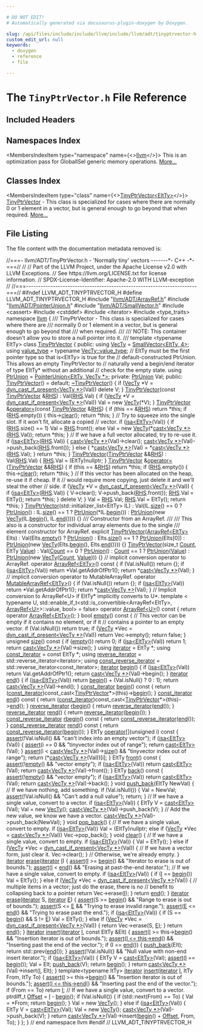 ```yaml
---

# DO NOT EDIT!
# Automatically generated via docusaurus-plugin-doxygen by Doxygen.

slug: /api/files/include/include/llvm/include/llvm/adt/tinyptrvector-h
custom_edit_url: null
keywords:
  - doxygen
  - reference
  - file

---
```





# The `TinyPtrVector.h` File Reference

<DoxygenPage pluginConfig={pluginConfig}>



## Included Headers

<IncludesList>
<IncludesListItem
  filePath="llvm/ADT/ArrayRef.h"
  permalink="/docs/api/files/include/include/llvm/include/llvm/adt/arrayref-h"
  isLocal="true" />
<IncludesListItem
  filePath="llvm/ADT/PointerUnion.h"
  permalink="/docs/api/files/include/include/llvm/include/llvm/adt/pointerunion-h"
  isLocal="true" />
<IncludesListItem
  filePath="llvm/ADT/SmallVector.h"
  permalink="/docs/api/files/include/include/llvm/include/llvm/adt/smallvector-h"
  isLocal="true" />
<IncludesListItem
  filePath="cassert"
  permalink=""
  isLocal="false" />
<IncludesListItem
  filePath="cstddef"
  permalink=""
  isLocal="false" />
<IncludesListItem
  filePath="iterator"
  permalink=""
  isLocal="false" />
<IncludesListItem
  filePath="type_traits"
  permalink=""
  isLocal="false" />
</IncludesList>

## Namespaces Index

<MembersIndex>

<MembersIndexItem
  type="namespace"
  name={<><a href="/docs/api/namespaces/llvm">llvm</a></>}>
This is an optimization pass for GlobalISel generic memory operations. <a href="/docs/api/namespaces/llvm/#details">More...</a>
</MembersIndexItem>

</MembersIndex>

## Classes Index

<MembersIndex>

<MembersIndexItem
  type="class"
  name={<><a href="/docs/api/classes/llvm/tinyptrvector">TinyPtrVector&lt;EltTy&gt;</a></>}>
<a href="/docs/api/classes/llvm/tinyptrvector">TinyPtrVector</a> - This class is specialized for cases where there are normally 0 or 1 element in a vector, but is general enough to go beyond that when required. <a href="/docs/api/classes/llvm/tinyptrvector/#details">More...</a>
</MembersIndexItem>

</MembersIndex>


## File Listing

The file content with the documentation metadata removed is:

<ProgramListing>

<Link id="l00001" /><CodeLine lineNumber="1"><Highlight kind="comment">//===- llvm/ADT/TinyPtrVector.h - &#39;Normally tiny&#39; vectors -------&#42;- C++ -&#42;-===//</Highlight><Highlight kind="normal"></Highlight></CodeLine>
<Link id="l00002" /><CodeLine lineNumber="2"><Highlight kind="normal"></Highlight><Highlight kind="comment">//</Highlight><Highlight kind="normal"></Highlight></CodeLine>
<Link id="l00003" /><CodeLine lineNumber="3"><Highlight kind="normal"></Highlight><Highlight kind="comment">// Part of the LLVM Project, under the Apache License v2.0 with LLVM Exceptions.</Highlight><Highlight kind="normal"></Highlight></CodeLine>
<Link id="l00004" /><CodeLine lineNumber="4"><Highlight kind="normal"></Highlight><Highlight kind="comment">// See https://llvm.org/LICENSE.txt for license information.</Highlight><Highlight kind="normal"></Highlight></CodeLine>
<Link id="l00005" /><CodeLine lineNumber="5"><Highlight kind="normal"></Highlight><Highlight kind="comment">// SPDX-License-Identifier: Apache-2.0 WITH LLVM-exception</Highlight><Highlight kind="normal"></Highlight></CodeLine>
<Link id="l00006" /><CodeLine lineNumber="6"><Highlight kind="normal"></Highlight><Highlight kind="comment">//</Highlight><Highlight kind="normal"></Highlight></CodeLine>
<Link id="l00007" /><CodeLine lineNumber="7"><Highlight kind="normal"></Highlight><Highlight kind="comment">//===----------------------------------------------------------------------===//</Highlight><Highlight kind="normal"></Highlight></CodeLine>
<Link id="l00008" /><CodeLine lineNumber="8"><Highlight kind="normal"></Highlight></CodeLine>
<Link id="l00009" /><CodeLine lineNumber="9"><Highlight kind="normal"></Highlight><Highlight kind="preprocessor">#ifndef LLVM&#95;ADT&#95;TINYPTRVECTOR&#95;H</Highlight><Highlight kind="normal"></Highlight></CodeLine>
<Link id="l00010" /><CodeLine lineNumber="10"><Highlight kind="normal"></Highlight><Highlight kind="preprocessor">#define LLVM&#95;ADT&#95;TINYPTRVECTOR&#95;H</Highlight><Highlight kind="normal"></Highlight></CodeLine>
<Link id="l00011" /><CodeLine lineNumber="11"><Highlight kind="normal"></Highlight></CodeLine>
<Link id="l00012" /><CodeLine lineNumber="12"><Highlight kind="normal"></Highlight><Highlight kind="preprocessor">#include &quot;<a href="/docs/api/files/include/include/llvm/include/llvm/adt/arrayref-h">llvm/ADT/ArrayRef.h</a>&quot;</Highlight><Highlight kind="normal"></Highlight></CodeLine>
<Link id="l00013" /><CodeLine lineNumber="13"><Highlight kind="normal"></Highlight><Highlight kind="preprocessor">#include &quot;<a href="/docs/api/files/include/include/llvm/include/llvm/adt/pointerunion-h">llvm/ADT/PointerUnion.h</a>&quot;</Highlight><Highlight kind="normal"></Highlight></CodeLine>
<Link id="l00014" /><CodeLine lineNumber="14"><Highlight kind="normal"></Highlight><Highlight kind="preprocessor">#include &quot;<a href="/docs/api/files/include/include/llvm/include/llvm/adt/smallvector-h">llvm/ADT/SmallVector.h</a>&quot;</Highlight><Highlight kind="normal"></Highlight></CodeLine>
<Link id="l00015" /><CodeLine lineNumber="15"><Highlight kind="normal"></Highlight><Highlight kind="preprocessor">#include &lt;cassert&gt;</Highlight><Highlight kind="normal"></Highlight></CodeLine>
<Link id="l00016" /><CodeLine lineNumber="16"><Highlight kind="normal"></Highlight><Highlight kind="preprocessor">#include &lt;cstddef&gt;</Highlight><Highlight kind="normal"></Highlight></CodeLine>
<Link id="l00017" /><CodeLine lineNumber="17"><Highlight kind="normal"></Highlight><Highlight kind="preprocessor">#include &lt;iterator&gt;</Highlight><Highlight kind="normal"></Highlight></CodeLine>
<Link id="l00018" /><CodeLine lineNumber="18"><Highlight kind="normal"></Highlight><Highlight kind="preprocessor">#include &lt;type&#95;traits&gt;</Highlight><Highlight kind="normal"></Highlight></CodeLine>
<Link id="l00019" /><CodeLine lineNumber="19"><Highlight kind="normal"></Highlight></CodeLine>
<Link id="l00020" /><CodeLine lineNumber="20"><Highlight kind="normal"></Highlight><Highlight kind="keyword">namespace </Highlight><Highlight kind="normal"><a href="/docs/api/namespaces/llvm">llvm</a> &#123;</Highlight></CodeLine>
<Link id="l00021" /><CodeLine lineNumber="21"><Highlight kind="normal"></Highlight><Highlight kind="comment"></Highlight></CodeLine>
<Link id="l00022" /><CodeLine lineNumber="22"><Highlight kind="comment">/// TinyPtrVector - This class is specialized for cases where there are</Highlight></CodeLine>
<Link id="l00023" /><CodeLine lineNumber="23"><Highlight kind="comment">/// normally 0 or 1 element in a vector, but is general enough to go beyond that</Highlight></CodeLine>
<Link id="l00024" /><CodeLine lineNumber="24"><Highlight kind="comment">/// when required.</Highlight></CodeLine>
<Link id="l00025" /><CodeLine lineNumber="25"><Highlight kind="comment">///</Highlight></CodeLine>
<Link id="l00026" /><CodeLine lineNumber="26"><Highlight kind="comment">/// NOTE: This container doesn&#39;t allow you to store a null pointer into it.</Highlight></CodeLine>
<Link id="l00027" /><CodeLine lineNumber="27"><Highlight kind="comment">///</Highlight><Highlight kind="normal"></Highlight></CodeLine>
<Link id="l00028" /><CodeLine lineNumber="28"><Highlight kind="normal"></Highlight><Highlight kind="keyword">template</Highlight><Highlight kind="normal"> &lt;</Highlight><Highlight kind="keyword">typename</Highlight><Highlight kind="normal"> EltTy&gt;</Highlight></CodeLine>
<Link id="l00029" /><CodeLine lineNumber="29" lineLink="/docs/api/classes/llvm/tinyptrvector"><Highlight kind="normal"></Highlight><Highlight kind="keyword">class </Highlight><Highlight kind="normal"><a href="/docs/api/classes/llvm/tinyptrvector/#a200bfc1e31558e9adb612e53a9474960">TinyPtrVector</a> &#123;</Highlight></CodeLine>
<Link id="l00030" /><CodeLine lineNumber="30"><Highlight kind="normal"></Highlight><Highlight kind="keyword">public</Highlight><Highlight kind="normal">:</Highlight></CodeLine>
<Link id="l00031" /><CodeLine lineNumber="31" lineLink="/docs/api/classes/llvm/tinyptrvector/#ae6f3599574c06b3e00a67c44e5c14b49"><Highlight kind="normal">  </Highlight><Highlight kind="keyword">using </Highlight><Highlight kind="normal"><a href="/docs/api/classes/llvm/tinyptrvector/#ae6f3599574c06b3e00a67c44e5c14b49">VecTy</a> = <a href="/docs/api/classes/llvm/smallvector">SmallVector&lt;EltTy, 4&gt;</a>;</Highlight></CodeLine>
<Link id="l00032" /><CodeLine lineNumber="32" lineLink="/docs/api/classes/llvm/tinyptrvector/#aea4fb7f946e93269902b5d15c18242d1"><Highlight kind="normal">  </Highlight><Highlight kind="keyword">using </Highlight><Highlight kind="normal"><a href="/docs/api/classes/llvm/tinyptrvector/#aea4fb7f946e93269902b5d15c18242d1">value&#95;type</a> = </Highlight><Highlight kind="keyword">typename</Highlight><Highlight kind="normal"> <a href="/docs/api/classes/llvm/smallvectortemplatecommon/#a86711705729196a86bfa1148972f84dd">VecTy::value&#95;type</a>;</Highlight></CodeLine>
<Link id="l00033" /><CodeLine lineNumber="33"><Highlight kind="normal">  </Highlight><Highlight kind="comment">// EltTy must be the first pointer type so that is&lt;EltTy&gt; is true for the</Highlight><Highlight kind="normal"></Highlight></CodeLine>
<Link id="l00034" /><CodeLine lineNumber="34"><Highlight kind="normal">  </Highlight><Highlight kind="comment">// default-constructed PtrUnion. This allows an empty TinyPtrVector to</Highlight><Highlight kind="normal"></Highlight></CodeLine>
<Link id="l00035" /><CodeLine lineNumber="35"><Highlight kind="normal">  </Highlight><Highlight kind="comment">// naturally vend a begin/end iterator of type EltTy&#42; without an additional</Highlight><Highlight kind="normal"></Highlight></CodeLine>
<Link id="l00036" /><CodeLine lineNumber="36"><Highlight kind="normal">  </Highlight><Highlight kind="comment">// check for the empty state.</Highlight><Highlight kind="normal"></Highlight></CodeLine>
<Link id="l00037" /><CodeLine lineNumber="37" lineLink="/docs/api/classes/llvm/tinyptrvector/#ac3e27e3a7f7866c0633426863628f6e6"><Highlight kind="normal">  </Highlight><Highlight kind="keyword">using </Highlight><Highlight kind="normal"><a href="/docs/api/classes/llvm/tinyptrvector/#ac3e27e3a7f7866c0633426863628f6e6">PtrUnion</a> = <a href="/docs/api/classes/llvm/pointerunion">PointerUnion&lt;EltTy, VecTy &#42;&gt;</a>;</Highlight></CodeLine>
<Link id="l00038" /><CodeLine lineNumber="38"><Highlight kind="normal"></Highlight></CodeLine>
<Link id="l00039" /><CodeLine lineNumber="39"><Highlight kind="normal"></Highlight><Highlight kind="keyword">private</Highlight><Highlight kind="normal">:</Highlight></CodeLine>
<Link id="l00040" /><CodeLine lineNumber="40"><Highlight kind="normal">  <a href="/docs/api/classes/llvm/tinyptrvector/#ac3e27e3a7f7866c0633426863628f6e6">PtrUnion</a> Val;</Highlight></CodeLine>
<Link id="l00041" /><CodeLine lineNumber="41"><Highlight kind="normal"></Highlight></CodeLine>
<Link id="l00042" /><CodeLine lineNumber="42"><Highlight kind="normal"></Highlight><Highlight kind="keyword">public</Highlight><Highlight kind="normal">:</Highlight></CodeLine>
<Link id="l00043" /><CodeLine lineNumber="43" lineLink="/docs/api/classes/llvm/tinyptrvector/#a200bfc1e31558e9adb612e53a9474960"><Highlight kind="normal">  <a href="/docs/api/classes/llvm/tinyptrvector/#a200bfc1e31558e9adb612e53a9474960">TinyPtrVector</a>() = </Highlight><Highlight kind="keywordflow">default</Highlight><Highlight kind="normal">;</Highlight></CodeLine>
<Link id="l00044" /><CodeLine lineNumber="44"><Highlight kind="normal"></Highlight></CodeLine>
<Link id="l00045" /><CodeLine lineNumber="45" lineLink="/docs/api/classes/llvm/tinyptrvector/#a98809dbdf4dc1e039fe37b5e4416526c"><Highlight kind="normal">  <a href="/docs/api/classes/llvm/tinyptrvector/#a98809dbdf4dc1e039fe37b5e4416526c">~TinyPtrVector</a>() &#123;</Highlight></CodeLine>
<Link id="l00046" /><CodeLine lineNumber="46"><Highlight kind="normal">    </Highlight><Highlight kind="keywordflow">if</Highlight><Highlight kind="normal"> (<a href="/docs/api/classes/llvm/tinyptrvector/#ae6f3599574c06b3e00a67c44e5c14b49">VecTy</a> &#42;V = <a href="/docs/api/namespaces/llvm/#a3377eac88526e806d9d887c4a0ba2a73">dyn&#95;cast&#95;if&#95;present&lt;VecTy &#42;&gt;</a>(Val))</Highlight></CodeLine>
<Link id="l00047" /><CodeLine lineNumber="47"><Highlight kind="normal">      </Highlight><Highlight kind="keyword">delete</Highlight><Highlight kind="normal"> V;</Highlight></CodeLine>
<Link id="l00048" /><CodeLine lineNumber="48"><Highlight kind="normal">  &#125;</Highlight></CodeLine>
<Link id="l00049" /><CodeLine lineNumber="49"><Highlight kind="normal"></Highlight></CodeLine>
<Link id="l00050" /><CodeLine lineNumber="50" lineLink="/docs/api/classes/llvm/tinyptrvector/#a6143c0ee7e5dadee9577e6818e234be5"><Highlight kind="normal">  <a href="/docs/api/classes/llvm/tinyptrvector/#a6143c0ee7e5dadee9577e6818e234be5">TinyPtrVector</a>(</Highlight><Highlight kind="keyword">const</Highlight><Highlight kind="normal"> <a href="/docs/api/classes/llvm/tinyptrvector/#a200bfc1e31558e9adb612e53a9474960">TinyPtrVector</a> &amp;<a href="/docs/api/files/lib/lib/target/lib/target/x86/x86partialreduction-cpp/#a87b8bfbbe9d8f7146d7f20a5fb42efd0">RHS</a>) : Val(<a href="/docs/api/files/lib/lib/target/lib/target/x86/x86partialreduction-cpp/#a87b8bfbbe9d8f7146d7f20a5fb42efd0">RHS</a>.Val) &#123;</Highlight></CodeLine>
<Link id="l00051" /><CodeLine lineNumber="51"><Highlight kind="normal">    </Highlight><Highlight kind="keywordflow">if</Highlight><Highlight kind="normal"> (<a href="/docs/api/classes/llvm/tinyptrvector/#ae6f3599574c06b3e00a67c44e5c14b49">VecTy</a> &#42;V = <a href="/docs/api/namespaces/llvm/#a3377eac88526e806d9d887c4a0ba2a73">dyn&#95;cast&#95;if&#95;present&lt;VecTy &#42;&gt;</a>(Val))</Highlight></CodeLine>
<Link id="l00052" /><CodeLine lineNumber="52"><Highlight kind="normal">      Val = </Highlight><Highlight kind="keyword">new</Highlight><Highlight kind="normal"> <a href="/docs/api/classes/llvm/tinyptrvector/#ae6f3599574c06b3e00a67c44e5c14b49">VecTy</a>(&#42;V);</Highlight></CodeLine>
<Link id="l00053" /><CodeLine lineNumber="53"><Highlight kind="normal">  &#125;</Highlight></CodeLine>
<Link id="l00054" /><CodeLine lineNumber="54"><Highlight kind="normal"></Highlight></CodeLine>
<Link id="l00055" /><CodeLine lineNumber="55" lineLink="/docs/api/classes/llvm/tinyptrvector/#a5308fa836353c5c8006dad2e4a31ee3a"><Highlight kind="normal">  <a href="/docs/api/classes/llvm/tinyptrvector/#a200bfc1e31558e9adb612e53a9474960">TinyPtrVector</a> &amp;<a href="/docs/api/classes/llvm/tinyptrvector/#a5308fa836353c5c8006dad2e4a31ee3a">operator=</a>(</Highlight><Highlight kind="keyword">const</Highlight><Highlight kind="normal"> <a href="/docs/api/classes/llvm/tinyptrvector/#a200bfc1e31558e9adb612e53a9474960">TinyPtrVector</a> &amp;<a href="/docs/api/files/lib/lib/target/lib/target/x86/x86partialreduction-cpp/#a87b8bfbbe9d8f7146d7f20a5fb42efd0">RHS</a>) &#123;</Highlight></CodeLine>
<Link id="l00056" /><CodeLine lineNumber="56"><Highlight kind="normal">    </Highlight><Highlight kind="keywordflow">if</Highlight><Highlight kind="normal"> (</Highlight><Highlight kind="keyword">this</Highlight><Highlight kind="normal"> == &amp;<a href="/docs/api/files/lib/lib/target/lib/target/x86/x86partialreduction-cpp/#a87b8bfbbe9d8f7146d7f20a5fb42efd0">RHS</a>)</Highlight></CodeLine>
<Link id="l00057" /><CodeLine lineNumber="57"><Highlight kind="normal">      </Highlight><Highlight kind="keywordflow">return</Highlight><Highlight kind="normal"> &#42;</Highlight><Highlight kind="keyword">this</Highlight><Highlight kind="normal">;</Highlight></CodeLine>
<Link id="l00058" /><CodeLine lineNumber="58"><Highlight kind="normal">    </Highlight><Highlight kind="keywordflow">if</Highlight><Highlight kind="normal"> (<a href="/docs/api/files/lib/lib/target/lib/target/x86/x86partialreduction-cpp/#a87b8bfbbe9d8f7146d7f20a5fb42efd0">RHS</a>.empty()) &#123;</Highlight></CodeLine>
<Link id="l00059" /><CodeLine lineNumber="59"><Highlight kind="normal">      this-&gt;<a href="/docs/api/classes/llvm/tinyptrvector/#ae26163705e85102ac61fc88f0392a217">clear</a>();</Highlight></CodeLine>
<Link id="l00060" /><CodeLine lineNumber="60"><Highlight kind="normal">      </Highlight><Highlight kind="keywordflow">return</Highlight><Highlight kind="normal"> &#42;</Highlight><Highlight kind="keyword">this</Highlight><Highlight kind="normal">;</Highlight></CodeLine>
<Link id="l00061" /><CodeLine lineNumber="61"><Highlight kind="normal">    &#125;</Highlight></CodeLine>
<Link id="l00062" /><CodeLine lineNumber="62"><Highlight kind="normal"></Highlight></CodeLine>
<Link id="l00063" /><CodeLine lineNumber="63"><Highlight kind="normal">    </Highlight><Highlight kind="comment">// Try to squeeze into the single slot. If it won&#39;t fit, allocate a copied</Highlight><Highlight kind="normal"></Highlight></CodeLine>
<Link id="l00064" /><CodeLine lineNumber="64"><Highlight kind="normal">    </Highlight><Highlight kind="comment">// vector.</Highlight><Highlight kind="normal"></Highlight></CodeLine>
<Link id="l00065" /><CodeLine lineNumber="65"><Highlight kind="normal">    </Highlight><Highlight kind="keywordflow">if</Highlight><Highlight kind="normal"> (<a href="/docs/api/namespaces/llvm/#a92ca992e52dddc420f4b069cae06dfbe">isa&lt;EltTy&gt;</a>(Val)) &#123;</Highlight></CodeLine>
<Link id="l00066" /><CodeLine lineNumber="66"><Highlight kind="normal">      </Highlight><Highlight kind="keywordflow">if</Highlight><Highlight kind="normal"> (<a href="/docs/api/files/lib/lib/target/lib/target/x86/x86partialreduction-cpp/#a87b8bfbbe9d8f7146d7f20a5fb42efd0">RHS</a>.size() == 1)</Highlight></CodeLine>
<Link id="l00067" /><CodeLine lineNumber="67"><Highlight kind="normal">        Val = <a href="/docs/api/files/lib/lib/target/lib/target/x86/x86partialreduction-cpp/#a87b8bfbbe9d8f7146d7f20a5fb42efd0">RHS</a>.front();</Highlight></CodeLine>
<Link id="l00068" /><CodeLine lineNumber="68"><Highlight kind="normal">      </Highlight><Highlight kind="keywordflow">else</Highlight><Highlight kind="normal"></Highlight></CodeLine>
<Link id="l00069" /><CodeLine lineNumber="69"><Highlight kind="normal">        Val = </Highlight><Highlight kind="keyword">new</Highlight><Highlight kind="normal"> <a href="/docs/api/classes/llvm/tinyptrvector/#ae6f3599574c06b3e00a67c44e5c14b49">VecTy</a>(&#42;<a href="/docs/api/namespaces/llvm/#ac4fc845f5ed92de63cd4474f128f5fc5">cast&lt;VecTy &#42;&gt;</a>(<a href="/docs/api/files/lib/lib/target/lib/target/x86/x86partialreduction-cpp/#a87b8bfbbe9d8f7146d7f20a5fb42efd0">RHS</a>.Val));</Highlight></CodeLine>
<Link id="l00070" /><CodeLine lineNumber="70"><Highlight kind="normal">      </Highlight><Highlight kind="keywordflow">return</Highlight><Highlight kind="normal"> &#42;</Highlight><Highlight kind="keyword">this</Highlight><Highlight kind="normal">;</Highlight></CodeLine>
<Link id="l00071" /><CodeLine lineNumber="71"><Highlight kind="normal">    &#125;</Highlight></CodeLine>
<Link id="l00072" /><CodeLine lineNumber="72"><Highlight kind="normal"></Highlight></CodeLine>
<Link id="l00073" /><CodeLine lineNumber="73"><Highlight kind="normal">    </Highlight><Highlight kind="comment">// If we have a full vector allocated, try to re-use it.</Highlight><Highlight kind="normal"></Highlight></CodeLine>
<Link id="l00074" /><CodeLine lineNumber="74"><Highlight kind="normal">    </Highlight><Highlight kind="keywordflow">if</Highlight><Highlight kind="normal"> (<a href="/docs/api/namespaces/llvm/#a92ca992e52dddc420f4b069cae06dfbe">isa&lt;EltTy&gt;</a>(<a href="/docs/api/files/lib/lib/target/lib/target/x86/x86partialreduction-cpp/#a87b8bfbbe9d8f7146d7f20a5fb42efd0">RHS</a>.Val)) &#123;</Highlight></CodeLine>
<Link id="l00075" /><CodeLine lineNumber="75"><Highlight kind="normal">      <a href="/docs/api/namespaces/llvm/#ac4fc845f5ed92de63cd4474f128f5fc5">cast&lt;VecTy &#42;&gt;</a>(Val)-&gt;clear();</Highlight></CodeLine>
<Link id="l00076" /><CodeLine lineNumber="76"><Highlight kind="normal">      <a href="/docs/api/namespaces/llvm/#ac4fc845f5ed92de63cd4474f128f5fc5">cast&lt;VecTy &#42;&gt;</a>(Val)-&gt;push&#95;back(<a href="/docs/api/files/lib/lib/target/lib/target/x86/x86partialreduction-cpp/#a87b8bfbbe9d8f7146d7f20a5fb42efd0">RHS</a>.front());</Highlight></CodeLine>
<Link id="l00077" /><CodeLine lineNumber="77"><Highlight kind="normal">    &#125; </Highlight><Highlight kind="keywordflow">else</Highlight><Highlight kind="normal"> &#123;</Highlight></CodeLine>
<Link id="l00078" /><CodeLine lineNumber="78"><Highlight kind="normal">      &#42;<a href="/docs/api/namespaces/llvm/#ac4fc845f5ed92de63cd4474f128f5fc5">cast&lt;VecTy &#42;&gt;</a>(Val) = &#42;<a href="/docs/api/namespaces/llvm/#ac4fc845f5ed92de63cd4474f128f5fc5">cast&lt;VecTy &#42;&gt;</a>(<a href="/docs/api/files/lib/lib/target/lib/target/x86/x86partialreduction-cpp/#a87b8bfbbe9d8f7146d7f20a5fb42efd0">RHS</a>.Val);</Highlight></CodeLine>
<Link id="l00079" /><CodeLine lineNumber="79"><Highlight kind="normal">    &#125;</Highlight></CodeLine>
<Link id="l00080" /><CodeLine lineNumber="80"><Highlight kind="normal">    </Highlight><Highlight kind="keywordflow">return</Highlight><Highlight kind="normal"> &#42;</Highlight><Highlight kind="keyword">this</Highlight><Highlight kind="normal">;</Highlight></CodeLine>
<Link id="l00081" /><CodeLine lineNumber="81"><Highlight kind="normal">  &#125;</Highlight></CodeLine>
<Link id="l00082" /><CodeLine lineNumber="82"><Highlight kind="normal"></Highlight></CodeLine>
<Link id="l00083" /><CodeLine lineNumber="83" lineLink="/docs/api/classes/llvm/tinyptrvector/#aecbbd1b132c1b875d4d23be9251df1e1"><Highlight kind="normal">  <a href="/docs/api/classes/llvm/tinyptrvector/#aecbbd1b132c1b875d4d23be9251df1e1">TinyPtrVector</a>(<a href="/docs/api/classes/llvm/tinyptrvector/#a200bfc1e31558e9adb612e53a9474960">TinyPtrVector</a> &amp;&amp;<a href="/docs/api/files/lib/lib/target/lib/target/x86/x86partialreduction-cpp/#a87b8bfbbe9d8f7146d7f20a5fb42efd0">RHS</a>) : Val(<a href="/docs/api/files/lib/lib/target/lib/target/x86/x86partialreduction-cpp/#a87b8bfbbe9d8f7146d7f20a5fb42efd0">RHS</a>.Val) &#123;</Highlight></CodeLine>
<Link id="l00084" /><CodeLine lineNumber="84"><Highlight kind="normal">    <a href="/docs/api/files/lib/lib/target/lib/target/x86/x86partialreduction-cpp/#a87b8bfbbe9d8f7146d7f20a5fb42efd0">RHS</a>.Val = (EltTy)</Highlight><Highlight kind="keyword">nullptr</Highlight><Highlight kind="normal">;</Highlight></CodeLine>
<Link id="l00085" /><CodeLine lineNumber="85"><Highlight kind="normal">  &#125;</Highlight></CodeLine>
<Link id="l00086" /><CodeLine lineNumber="86"><Highlight kind="normal"></Highlight></CodeLine>
<Link id="l00087" /><CodeLine lineNumber="87" lineLink="/docs/api/classes/llvm/tinyptrvector/#a1cbfa8d14faa32316f525c2e9c9016c0"><Highlight kind="normal">  <a href="/docs/api/classes/llvm/tinyptrvector/#a200bfc1e31558e9adb612e53a9474960">TinyPtrVector</a> &amp;<a href="/docs/api/classes/llvm/tinyptrvector/#a1cbfa8d14faa32316f525c2e9c9016c0">operator=</a>(<a href="/docs/api/classes/llvm/tinyptrvector/#a200bfc1e31558e9adb612e53a9474960">TinyPtrVector</a> &amp;&amp;<a href="/docs/api/files/lib/lib/target/lib/target/x86/x86partialreduction-cpp/#a87b8bfbbe9d8f7146d7f20a5fb42efd0">RHS</a>) &#123;</Highlight></CodeLine>
<Link id="l00088" /><CodeLine lineNumber="88"><Highlight kind="normal">    </Highlight><Highlight kind="keywordflow">if</Highlight><Highlight kind="normal"> (</Highlight><Highlight kind="keyword">this</Highlight><Highlight kind="normal"> == &amp;<a href="/docs/api/files/lib/lib/target/lib/target/x86/x86partialreduction-cpp/#a87b8bfbbe9d8f7146d7f20a5fb42efd0">RHS</a>)</Highlight></CodeLine>
<Link id="l00089" /><CodeLine lineNumber="89"><Highlight kind="normal">      </Highlight><Highlight kind="keywordflow">return</Highlight><Highlight kind="normal"> &#42;</Highlight><Highlight kind="keyword">this</Highlight><Highlight kind="normal">;</Highlight></CodeLine>
<Link id="l00090" /><CodeLine lineNumber="90"><Highlight kind="normal">    </Highlight><Highlight kind="keywordflow">if</Highlight><Highlight kind="normal"> (<a href="/docs/api/files/lib/lib/target/lib/target/x86/x86partialreduction-cpp/#a87b8bfbbe9d8f7146d7f20a5fb42efd0">RHS</a>.empty()) &#123;</Highlight></CodeLine>
<Link id="l00091" /><CodeLine lineNumber="91"><Highlight kind="normal">      this-&gt;<a href="/docs/api/classes/llvm/tinyptrvector/#ae26163705e85102ac61fc88f0392a217">clear</a>();</Highlight></CodeLine>
<Link id="l00092" /><CodeLine lineNumber="92"><Highlight kind="normal">      </Highlight><Highlight kind="keywordflow">return</Highlight><Highlight kind="normal"> &#42;</Highlight><Highlight kind="keyword">this</Highlight><Highlight kind="normal">;</Highlight></CodeLine>
<Link id="l00093" /><CodeLine lineNumber="93"><Highlight kind="normal">    &#125;</Highlight></CodeLine>
<Link id="l00094" /><CodeLine lineNumber="94"><Highlight kind="normal"></Highlight></CodeLine>
<Link id="l00095" /><CodeLine lineNumber="95"><Highlight kind="normal">    </Highlight><Highlight kind="comment">// If this vector has been allocated on the heap, re-use it if cheap. If it</Highlight><Highlight kind="normal"></Highlight></CodeLine>
<Link id="l00096" /><CodeLine lineNumber="96"><Highlight kind="normal">    </Highlight><Highlight kind="comment">// would require more copying, just delete it and we&#39;ll steal the other</Highlight><Highlight kind="normal"></Highlight></CodeLine>
<Link id="l00097" /><CodeLine lineNumber="97"><Highlight kind="normal">    </Highlight><Highlight kind="comment">// side.</Highlight><Highlight kind="normal"></Highlight></CodeLine>
<Link id="l00098" /><CodeLine lineNumber="98"><Highlight kind="normal">    </Highlight><Highlight kind="keywordflow">if</Highlight><Highlight kind="normal"> (<a href="/docs/api/classes/llvm/tinyptrvector/#ae6f3599574c06b3e00a67c44e5c14b49">VecTy</a> &#42;V = <a href="/docs/api/namespaces/llvm/#a3377eac88526e806d9d887c4a0ba2a73">dyn&#95;cast&#95;if&#95;present&lt;VecTy &#42;&gt;</a>(Val)) &#123;</Highlight></CodeLine>
<Link id="l00099" /><CodeLine lineNumber="99"><Highlight kind="normal">      </Highlight><Highlight kind="keywordflow">if</Highlight><Highlight kind="normal"> (<a href="/docs/api/namespaces/llvm/#a92ca992e52dddc420f4b069cae06dfbe">isa&lt;EltTy&gt;</a>(<a href="/docs/api/files/lib/lib/target/lib/target/x86/x86partialreduction-cpp/#a87b8bfbbe9d8f7146d7f20a5fb42efd0">RHS</a>.Val)) &#123;</Highlight></CodeLine>
<Link id="l00100" /><CodeLine lineNumber="100"><Highlight kind="normal">        V-&gt;clear();</Highlight></CodeLine>
<Link id="l00101" /><CodeLine lineNumber="101"><Highlight kind="normal">        V-&gt;push&#95;back(<a href="/docs/api/files/lib/lib/target/lib/target/x86/x86partialreduction-cpp/#a87b8bfbbe9d8f7146d7f20a5fb42efd0">RHS</a>.front());</Highlight></CodeLine>
<Link id="l00102" /><CodeLine lineNumber="102"><Highlight kind="normal">        <a href="/docs/api/files/lib/lib/target/lib/target/x86/x86partialreduction-cpp/#a87b8bfbbe9d8f7146d7f20a5fb42efd0">RHS</a>.Val = EltTy();</Highlight></CodeLine>
<Link id="l00103" /><CodeLine lineNumber="103"><Highlight kind="normal">        </Highlight><Highlight kind="keywordflow">return</Highlight><Highlight kind="normal"> &#42;</Highlight><Highlight kind="keyword">this</Highlight><Highlight kind="normal">;</Highlight></CodeLine>
<Link id="l00104" /><CodeLine lineNumber="104"><Highlight kind="normal">      &#125;</Highlight></CodeLine>
<Link id="l00105" /><CodeLine lineNumber="105"><Highlight kind="normal">      </Highlight><Highlight kind="keyword">delete</Highlight><Highlight kind="normal"> V;</Highlight></CodeLine>
<Link id="l00106" /><CodeLine lineNumber="106"><Highlight kind="normal">    &#125;</Highlight></CodeLine>
<Link id="l00107" /><CodeLine lineNumber="107"><Highlight kind="normal"></Highlight></CodeLine>
<Link id="l00108" /><CodeLine lineNumber="108"><Highlight kind="normal">    Val = <a href="/docs/api/files/lib/lib/target/lib/target/x86/x86partialreduction-cpp/#a87b8bfbbe9d8f7146d7f20a5fb42efd0">RHS</a>.Val;</Highlight></CodeLine>
<Link id="l00109" /><CodeLine lineNumber="109"><Highlight kind="normal">    <a href="/docs/api/files/lib/lib/target/lib/target/x86/x86partialreduction-cpp/#a87b8bfbbe9d8f7146d7f20a5fb42efd0">RHS</a>.Val = EltTy();</Highlight></CodeLine>
<Link id="l00110" /><CodeLine lineNumber="110"><Highlight kind="normal">    </Highlight><Highlight kind="keywordflow">return</Highlight><Highlight kind="normal"> &#42;</Highlight><Highlight kind="keyword">this</Highlight><Highlight kind="normal">;</Highlight></CodeLine>
<Link id="l00111" /><CodeLine lineNumber="111"><Highlight kind="normal">  &#125;</Highlight></CodeLine>
<Link id="l00112" /><CodeLine lineNumber="112"><Highlight kind="normal"></Highlight></CodeLine>
<Link id="l00113" /><CodeLine lineNumber="113" lineLink="/docs/api/classes/llvm/tinyptrvector/#a1095d63670ba0f69fdfb7883ede31150"><Highlight kind="normal">  <a href="/docs/api/classes/llvm/tinyptrvector/#a1095d63670ba0f69fdfb7883ede31150">TinyPtrVector</a>(std::initializer&#95;list&lt;EltTy&gt; IL)</Highlight></CodeLine>
<Link id="l00114" /><CodeLine lineNumber="114"><Highlight kind="normal">      : Val(IL.<a href="/docs/api/classes/llvm/tinyptrvector/#aac784c7664f3f6b8076756c6fb0eed74">size</a>() == 0</Highlight></CodeLine>
<Link id="l00115" /><CodeLine lineNumber="115"><Highlight kind="normal">                ? <a href="/docs/api/classes/llvm/tinyptrvector/#ac3e27e3a7f7866c0633426863628f6e6">PtrUnion</a>()</Highlight></CodeLine>
<Link id="l00116" /><CodeLine lineNumber="116"><Highlight kind="normal">                : IL.<a href="/docs/api/classes/llvm/tinyptrvector/#aac784c7664f3f6b8076756c6fb0eed74">size</a>() == 1 ? <a href="/docs/api/classes/llvm/tinyptrvector/#ac3e27e3a7f7866c0633426863628f6e6">PtrUnion</a>(&#42;IL.<a href="/docs/api/classes/llvm/tinyptrvector/#a0e09f111089ae4fffb14fa1b22816483">begin</a>())</Highlight></CodeLine>
<Link id="l00117" /><CodeLine lineNumber="117"><Highlight kind="normal">                                 : <a href="/docs/api/classes/llvm/tinyptrvector/#ac3e27e3a7f7866c0633426863628f6e6">PtrUnion</a>(new <a href="/docs/api/classes/llvm/tinyptrvector/#ae6f3599574c06b3e00a67c44e5c14b49">VecTy</a>(IL.<a href="/docs/api/classes/llvm/tinyptrvector/#a0e09f111089ae4fffb14fa1b22816483">begin</a>(), IL.<a href="/docs/api/classes/llvm/tinyptrvector/#aa8dc0937a5c524026865ef2a68d3c4f1">end</a>()))) &#123;&#125;</Highlight></CodeLine>
<Link id="l00118" /><CodeLine lineNumber="118"><Highlight kind="normal"></Highlight><Highlight kind="comment"></Highlight></CodeLine>
<Link id="l00119" /><CodeLine lineNumber="119"><Highlight kind="comment">  /// Constructor from an ArrayRef.</Highlight></CodeLine>
<Link id="l00120" /><CodeLine lineNumber="120"><Highlight kind="comment">  ///</Highlight></CodeLine>
<Link id="l00121" /><CodeLine lineNumber="121"><Highlight kind="comment">  /// This also is a constructor for individual array elements due to the single</Highlight></CodeLine>
<Link id="l00122" /><CodeLine lineNumber="122"><Highlight kind="comment">  /// element constructor for ArrayRef.</Highlight><Highlight kind="normal"></Highlight></CodeLine>
<Link id="l00123" /><CodeLine lineNumber="123" lineLink="/docs/api/classes/llvm/tinyptrvector/#a2962e718655c30b2a22be54cad4b0900"><Highlight kind="normal">  </Highlight><Highlight kind="keyword">explicit</Highlight><Highlight kind="normal"> <a href="/docs/api/classes/llvm/tinyptrvector/#a2962e718655c30b2a22be54cad4b0900">TinyPtrVector</a>(<a href="/docs/api/classes/llvm/arrayref">ArrayRef&lt;EltTy&gt;</a> Elts)</Highlight></CodeLine>
<Link id="l00124" /><CodeLine lineNumber="124"><Highlight kind="normal">      : Val(Elts.<a href="/docs/api/classes/llvm/tinyptrvector/#a9dc659b723e6725130ad354ed821d400">empty</a>()</Highlight></CodeLine>
<Link id="l00125" /><CodeLine lineNumber="125"><Highlight kind="normal">                ? <a href="/docs/api/classes/llvm/tinyptrvector/#ac3e27e3a7f7866c0633426863628f6e6">PtrUnion</a>()</Highlight></CodeLine>
<Link id="l00126" /><CodeLine lineNumber="126"><Highlight kind="normal">                : Elts.<a href="/docs/api/classes/llvm/tinyptrvector/#aac784c7664f3f6b8076756c6fb0eed74">size</a>() == 1</Highlight></CodeLine>
<Link id="l00127" /><CodeLine lineNumber="127"><Highlight kind="normal">                      ? <a href="/docs/api/classes/llvm/tinyptrvector/#ac3e27e3a7f7866c0633426863628f6e6">PtrUnion</a>(Elts&#91;0&#93;)</Highlight></CodeLine>
<Link id="l00128" /><CodeLine lineNumber="128"><Highlight kind="normal">                      : <a href="/docs/api/classes/llvm/tinyptrvector/#ac3e27e3a7f7866c0633426863628f6e6">PtrUnion</a>(new <a href="/docs/api/classes/llvm/tinyptrvector/#ae6f3599574c06b3e00a67c44e5c14b49">VecTy</a>(Elts.<a href="/docs/api/classes/llvm/tinyptrvector/#a0e09f111089ae4fffb14fa1b22816483">begin</a>(), Elts.<a href="/docs/api/classes/llvm/tinyptrvector/#aa8dc0937a5c524026865ef2a68d3c4f1">end</a>()))) &#123;&#125;</Highlight></CodeLine>
<Link id="l00129" /><CodeLine lineNumber="129"><Highlight kind="normal"></Highlight></CodeLine>
<Link id="l00130" /><CodeLine lineNumber="130" lineLink="/docs/api/classes/llvm/tinyptrvector/#afea9652b5a5abc2fac3ef4e5cc7c0c47"><Highlight kind="normal">  <a href="/docs/api/classes/llvm/tinyptrvector/#afea9652b5a5abc2fac3ef4e5cc7c0c47">TinyPtrVector</a>(</Highlight><Highlight kind="keywordtype">size&#95;t</Highlight><Highlight kind="normal"> <a href="/docs/api/namespaces/llvm/#a845e08be4b0320d66901a66b0c0e9509">Count</a>, EltTy <a href="/docs/api/classes/llvm/value">Value</a>)</Highlight></CodeLine>
<Link id="l00131" /><CodeLine lineNumber="131"><Highlight kind="normal">      : Val(<a href="/docs/api/namespaces/llvm/#a845e08be4b0320d66901a66b0c0e9509">Count</a> == 0 ? <a href="/docs/api/classes/llvm/tinyptrvector/#ac3e27e3a7f7866c0633426863628f6e6">PtrUnion</a>()</Highlight></CodeLine>
<Link id="l00132" /><CodeLine lineNumber="132"><Highlight kind="normal">                       : <a href="/docs/api/namespaces/llvm/#a845e08be4b0320d66901a66b0c0e9509">Count</a> == 1 ? <a href="/docs/api/classes/llvm/tinyptrvector/#ac3e27e3a7f7866c0633426863628f6e6">PtrUnion</a>(<a href="/docs/api/classes/llvm/value">Value</a>)</Highlight></CodeLine>
<Link id="l00133" /><CodeLine lineNumber="133"><Highlight kind="normal">                                    : <a href="/docs/api/classes/llvm/tinyptrvector/#ac3e27e3a7f7866c0633426863628f6e6">PtrUnion</a>(new <a href="/docs/api/classes/llvm/tinyptrvector/#ae6f3599574c06b3e00a67c44e5c14b49">VecTy</a>(<a href="/docs/api/namespaces/llvm/#a845e08be4b0320d66901a66b0c0e9509">Count</a>, <a href="/docs/api/classes/llvm/value">Value</a>))) &#123;&#125;</Highlight></CodeLine>
<Link id="l00134" /><CodeLine lineNumber="134"><Highlight kind="normal"></Highlight></CodeLine>
<Link id="l00135" /><CodeLine lineNumber="135"><Highlight kind="normal">  </Highlight><Highlight kind="comment">// implicit conversion operator to ArrayRef.</Highlight><Highlight kind="normal"></Highlight></CodeLine>
<Link id="l00136" /><CodeLine lineNumber="136" lineLink="/docs/api/classes/llvm/tinyptrvector/#a165e206cf8c5d883465d2473b0c2b926"><Highlight kind="normal">  </Highlight><Highlight kind="keyword">operator</Highlight><Highlight kind="normal"> <a href="/docs/api/namespaces/llvm/#ab9c6b351507d3c0730f4290919d43a12">ArrayRef&lt;EltTy&gt;</a>()</Highlight><Highlight kind="keyword"> const </Highlight><Highlight kind="normal">&#123;</Highlight></CodeLine>
<Link id="l00137" /><CodeLine lineNumber="137"><Highlight kind="normal">    </Highlight><Highlight kind="keywordflow">if</Highlight><Highlight kind="normal"> (Val.isNull())</Highlight></CodeLine>
<Link id="l00138" /><CodeLine lineNumber="138"><Highlight kind="normal">      </Highlight><Highlight kind="keywordflow">return</Highlight><Highlight kind="normal"> &#123;&#125;;</Highlight></CodeLine>
<Link id="l00139" /><CodeLine lineNumber="139"><Highlight kind="normal">    </Highlight><Highlight kind="keywordflow">if</Highlight><Highlight kind="normal"> (<a href="/docs/api/namespaces/llvm/#a92ca992e52dddc420f4b069cae06dfbe">isa&lt;EltTy&gt;</a>(Val))</Highlight></CodeLine>
<Link id="l00140" /><CodeLine lineNumber="140"><Highlight kind="normal">      </Highlight><Highlight kind="keywordflow">return</Highlight><Highlight kind="normal"> &#42;Val.getAddrOfPtr1();</Highlight></CodeLine>
<Link id="l00141" /><CodeLine lineNumber="141"><Highlight kind="normal">    </Highlight><Highlight kind="keywordflow">return</Highlight><Highlight kind="normal"> &#42;<a href="/docs/api/namespaces/llvm/#ac4fc845f5ed92de63cd4474f128f5fc5">cast&lt;VecTy &#42;&gt;</a>(Val);</Highlight></CodeLine>
<Link id="l00142" /><CodeLine lineNumber="142"><Highlight kind="normal">  &#125;</Highlight></CodeLine>
<Link id="l00143" /><CodeLine lineNumber="143"><Highlight kind="normal"></Highlight></CodeLine>
<Link id="l00144" /><CodeLine lineNumber="144"><Highlight kind="normal">  </Highlight><Highlight kind="comment">// implicit conversion operator to MutableArrayRef.</Highlight><Highlight kind="normal"></Highlight></CodeLine>
<Link id="l00145" /><CodeLine lineNumber="145" lineLink="/docs/api/classes/llvm/tinyptrvector/#a1c7b227478598d6bd80e97ee22acaf87"><Highlight kind="normal">  </Highlight><Highlight kind="keyword">operator</Highlight><Highlight kind="normal"> <a href="/docs/api/namespaces/llvm/#a99416758c13252bef45320a6ba6aa09c">MutableArrayRef&lt;EltTy&gt;</a>() &#123;</Highlight></CodeLine>
<Link id="l00146" /><CodeLine lineNumber="146"><Highlight kind="normal">    </Highlight><Highlight kind="keywordflow">if</Highlight><Highlight kind="normal"> (Val.isNull())</Highlight></CodeLine>
<Link id="l00147" /><CodeLine lineNumber="147"><Highlight kind="normal">      </Highlight><Highlight kind="keywordflow">return</Highlight><Highlight kind="normal"> &#123;&#125;;</Highlight></CodeLine>
<Link id="l00148" /><CodeLine lineNumber="148"><Highlight kind="normal">    </Highlight><Highlight kind="keywordflow">if</Highlight><Highlight kind="normal"> (<a href="/docs/api/namespaces/llvm/#a92ca992e52dddc420f4b069cae06dfbe">isa&lt;EltTy&gt;</a>(Val))</Highlight></CodeLine>
<Link id="l00149" /><CodeLine lineNumber="149"><Highlight kind="normal">      </Highlight><Highlight kind="keywordflow">return</Highlight><Highlight kind="normal"> &#42;Val.getAddrOfPtr1();</Highlight></CodeLine>
<Link id="l00150" /><CodeLine lineNumber="150"><Highlight kind="normal">    </Highlight><Highlight kind="keywordflow">return</Highlight><Highlight kind="normal"> &#42;<a href="/docs/api/namespaces/llvm/#ac4fc845f5ed92de63cd4474f128f5fc5">cast&lt;VecTy &#42;&gt;</a>(Val);</Highlight></CodeLine>
<Link id="l00151" /><CodeLine lineNumber="151"><Highlight kind="normal">  &#125;</Highlight></CodeLine>
<Link id="l00152" /><CodeLine lineNumber="152"><Highlight kind="normal"></Highlight></CodeLine>
<Link id="l00153" /><CodeLine lineNumber="153"><Highlight kind="normal">  </Highlight><Highlight kind="comment">// Implicit conversion to ArrayRef&lt;U&gt; if EltTy&#42; implicitly converts to U&#42;.</Highlight><Highlight kind="normal"></Highlight></CodeLine>
<Link id="l00154" /><CodeLine lineNumber="154"><Highlight kind="normal">  </Highlight><Highlight kind="keyword">template</Highlight><Highlight kind="normal"> &lt;</Highlight></CodeLine>
<Link id="l00155" /><CodeLine lineNumber="155"><Highlight kind="normal">      </Highlight><Highlight kind="keyword">typename</Highlight><Highlight kind="normal"> U,</Highlight></CodeLine>
<Link id="l00156" /><CodeLine lineNumber="156"><Highlight kind="normal">      std::enable&#95;if&#95;t&lt;std::is&#95;convertible&lt;ArrayRef&lt;EltTy&gt;, <a href="/docs/api/classes/llvm/arrayref">ArrayRef&lt;U&gt;</a>&gt;::value,</Highlight></CodeLine>
<Link id="l00157" /><CodeLine lineNumber="157"><Highlight kind="normal">                       </Highlight><Highlight kind="keywordtype">bool</Highlight><Highlight kind="normal">&gt; = </Highlight><Highlight kind="keyword">false</Highlight><Highlight kind="normal">&gt;</Highlight></CodeLine>
<Link id="l00158" /><CodeLine lineNumber="158" lineLink="/docs/api/classes/llvm/tinyptrvector/#acf4a139325da21ebebb75cb0fc973bca"><Highlight kind="normal">  </Highlight><Highlight kind="keyword">operator</Highlight><Highlight kind="normal"> <a href="/docs/api/namespaces/llvm/#ab9c6b351507d3c0730f4290919d43a12">ArrayRef&lt;U&gt;</a>()</Highlight><Highlight kind="keyword"> const </Highlight><Highlight kind="normal">&#123;</Highlight></CodeLine>
<Link id="l00159" /><CodeLine lineNumber="159"><Highlight kind="normal">    </Highlight><Highlight kind="keywordflow">return</Highlight><Highlight kind="normal"> </Highlight><Highlight kind="keyword">operator</Highlight><Highlight kind="normal"> <a href="/docs/api/namespaces/llvm/#ab9c6b351507d3c0730f4290919d43a12">ArrayRef&lt;EltTy&gt;</a>();</Highlight></CodeLine>
<Link id="l00160" /><CodeLine lineNumber="160"><Highlight kind="normal">  &#125;</Highlight></CodeLine>
<Link id="l00161" /><CodeLine lineNumber="161"><Highlight kind="normal"></Highlight></CodeLine>
<Link id="l00162" /><CodeLine lineNumber="162" lineLink="/docs/api/classes/llvm/tinyptrvector/#a9dc659b723e6725130ad354ed821d400"><Highlight kind="normal">  </Highlight><Highlight kind="keywordtype">bool</Highlight><Highlight kind="normal"> <a href="/docs/api/classes/llvm/tinyptrvector/#a9dc659b723e6725130ad354ed821d400">empty</a>()</Highlight><Highlight kind="keyword"> const </Highlight><Highlight kind="normal">&#123;</Highlight></CodeLine>
<Link id="l00163" /><CodeLine lineNumber="163"><Highlight kind="normal">    </Highlight><Highlight kind="comment">// This vector can be empty if it contains no element, or if it</Highlight><Highlight kind="normal"></Highlight></CodeLine>
<Link id="l00164" /><CodeLine lineNumber="164"><Highlight kind="normal">    </Highlight><Highlight kind="comment">// contains a pointer to an empty vector.</Highlight><Highlight kind="normal"></Highlight></CodeLine>
<Link id="l00165" /><CodeLine lineNumber="165"><Highlight kind="normal">    </Highlight><Highlight kind="keywordflow">if</Highlight><Highlight kind="normal"> (Val.isNull()) </Highlight><Highlight kind="keywordflow">return</Highlight><Highlight kind="normal"> </Highlight><Highlight kind="keyword">true</Highlight><Highlight kind="normal">;</Highlight></CodeLine>
<Link id="l00166" /><CodeLine lineNumber="166"><Highlight kind="normal">    </Highlight><Highlight kind="keywordflow">if</Highlight><Highlight kind="normal"> (<a href="/docs/api/classes/llvm/tinyptrvector/#ae6f3599574c06b3e00a67c44e5c14b49">VecTy</a> &#42;Vec = <a href="/docs/api/namespaces/llvm/#a3377eac88526e806d9d887c4a0ba2a73">dyn&#95;cast&#95;if&#95;present&lt;VecTy &#42;&gt;</a>(Val))</Highlight></CodeLine>
<Link id="l00167" /><CodeLine lineNumber="167"><Highlight kind="normal">      </Highlight><Highlight kind="keywordflow">return</Highlight><Highlight kind="normal"> Vec-&gt;empty();</Highlight></CodeLine>
<Link id="l00168" /><CodeLine lineNumber="168"><Highlight kind="normal">    </Highlight><Highlight kind="keywordflow">return</Highlight><Highlight kind="normal"> </Highlight><Highlight kind="keyword">false</Highlight><Highlight kind="normal">;</Highlight></CodeLine>
<Link id="l00169" /><CodeLine lineNumber="169"><Highlight kind="normal">  &#125;</Highlight></CodeLine>
<Link id="l00170" /><CodeLine lineNumber="170"><Highlight kind="normal"></Highlight></CodeLine>
<Link id="l00171" /><CodeLine lineNumber="171" lineLink="/docs/api/classes/llvm/tinyptrvector/#aac784c7664f3f6b8076756c6fb0eed74"><Highlight kind="normal">  </Highlight><Highlight kind="keywordtype">unsigned</Highlight><Highlight kind="normal"> <a href="/docs/api/classes/llvm/tinyptrvector/#aac784c7664f3f6b8076756c6fb0eed74">size</a>()</Highlight><Highlight kind="keyword"> const </Highlight><Highlight kind="normal">&#123;</Highlight></CodeLine>
<Link id="l00172" /><CodeLine lineNumber="172"><Highlight kind="normal">    </Highlight><Highlight kind="keywordflow">if</Highlight><Highlight kind="normal"> (<a href="/docs/api/classes/llvm/tinyptrvector/#a9dc659b723e6725130ad354ed821d400">empty</a>())</Highlight></CodeLine>
<Link id="l00173" /><CodeLine lineNumber="173"><Highlight kind="normal">      </Highlight><Highlight kind="keywordflow">return</Highlight><Highlight kind="normal"> 0;</Highlight></CodeLine>
<Link id="l00174" /><CodeLine lineNumber="174"><Highlight kind="normal">    </Highlight><Highlight kind="keywordflow">if</Highlight><Highlight kind="normal"> (<a href="/docs/api/namespaces/llvm/#a92ca992e52dddc420f4b069cae06dfbe">isa&lt;EltTy&gt;</a>(Val))</Highlight></CodeLine>
<Link id="l00175" /><CodeLine lineNumber="175"><Highlight kind="normal">      </Highlight><Highlight kind="keywordflow">return</Highlight><Highlight kind="normal"> 1;</Highlight></CodeLine>
<Link id="l00176" /><CodeLine lineNumber="176"><Highlight kind="normal">    </Highlight><Highlight kind="keywordflow">return</Highlight><Highlight kind="normal"> <a href="/docs/api/namespaces/llvm/#ac4fc845f5ed92de63cd4474f128f5fc5">cast&lt;VecTy &#42;&gt;</a>(Val)-&gt;size();</Highlight></CodeLine>
<Link id="l00177" /><CodeLine lineNumber="177"><Highlight kind="normal">  &#125;</Highlight></CodeLine>
<Link id="l00178" /><CodeLine lineNumber="178"><Highlight kind="normal"></Highlight></CodeLine>
<Link id="l00179" /><CodeLine lineNumber="179" lineLink="/docs/api/classes/llvm/tinyptrvector/#abe1161d5f172326c68056e7d289de892"><Highlight kind="normal">  </Highlight><Highlight kind="keyword">using </Highlight><Highlight kind="normal"><a href="/docs/api/classes/llvm/tinyptrvector/#abe1161d5f172326c68056e7d289de892">iterator</a> = EltTy &#42;;</Highlight></CodeLine>
<Link id="l00180" /><CodeLine lineNumber="180" lineLink="/docs/api/classes/llvm/tinyptrvector/#a0f6361f5aca2370a97449d5d099f8452"><Highlight kind="normal">  </Highlight><Highlight kind="keyword">using </Highlight><Highlight kind="normal"><a href="/docs/api/classes/llvm/tinyptrvector/#a0f6361f5aca2370a97449d5d099f8452">const&#95;iterator</a> = </Highlight><Highlight kind="keyword">const</Highlight><Highlight kind="normal"> EltTy &#42;;</Highlight></CodeLine>
<Link id="l00181" /><CodeLine lineNumber="181" lineLink="/docs/api/classes/llvm/tinyptrvector/#a2a78a1a797e73357421a8d77a8ffc449"><Highlight kind="normal">  </Highlight><Highlight kind="keyword">using </Highlight><Highlight kind="normal"><a href="/docs/api/classes/llvm/tinyptrvector/#a2a78a1a797e73357421a8d77a8ffc449">reverse&#95;iterator</a> = std::reverse&#95;iterator&lt;iterator&gt;;</Highlight></CodeLine>
<Link id="l00182" /><CodeLine lineNumber="182" lineLink="/docs/api/classes/llvm/tinyptrvector/#a21de519f2b7945ced3cf667263d56d01"><Highlight kind="normal">  </Highlight><Highlight kind="keyword">using </Highlight><Highlight kind="normal"><a href="/docs/api/classes/llvm/tinyptrvector/#a21de519f2b7945ced3cf667263d56d01">const&#95;reverse&#95;iterator</a> = std::reverse&#95;iterator&lt;const&#95;iterator&gt;;</Highlight></CodeLine>
<Link id="l00183" /><CodeLine lineNumber="183"><Highlight kind="normal"></Highlight></CodeLine>
<Link id="l00184" /><CodeLine lineNumber="184" lineLink="/docs/api/classes/llvm/tinyptrvector/#a0e09f111089ae4fffb14fa1b22816483"><Highlight kind="normal">  <a href="/docs/api/classes/llvm/tinyptrvector/#abe1161d5f172326c68056e7d289de892">iterator</a> <a href="/docs/api/classes/llvm/tinyptrvector/#a0e09f111089ae4fffb14fa1b22816483">begin</a>() &#123;</Highlight></CodeLine>
<Link id="l00185" /><CodeLine lineNumber="185"><Highlight kind="normal">    </Highlight><Highlight kind="keywordflow">if</Highlight><Highlight kind="normal"> (<a href="/docs/api/namespaces/llvm/#a92ca992e52dddc420f4b069cae06dfbe">isa&lt;EltTy&gt;</a>(Val))</Highlight></CodeLine>
<Link id="l00186" /><CodeLine lineNumber="186"><Highlight kind="normal">      </Highlight><Highlight kind="keywordflow">return</Highlight><Highlight kind="normal"> Val.getAddrOfPtr1();</Highlight></CodeLine>
<Link id="l00187" /><CodeLine lineNumber="187"><Highlight kind="normal"></Highlight></CodeLine>
<Link id="l00188" /><CodeLine lineNumber="188"><Highlight kind="normal">    </Highlight><Highlight kind="keywordflow">return</Highlight><Highlight kind="normal"> <a href="/docs/api/namespaces/llvm/#ac4fc845f5ed92de63cd4474f128f5fc5">cast&lt;VecTy &#42;&gt;</a>(Val)-&gt;begin();</Highlight></CodeLine>
<Link id="l00189" /><CodeLine lineNumber="189"><Highlight kind="normal">  &#125;</Highlight></CodeLine>
<Link id="l00190" /><CodeLine lineNumber="190"><Highlight kind="normal"></Highlight></CodeLine>
<Link id="l00191" /><CodeLine lineNumber="191" lineLink="/docs/api/classes/llvm/tinyptrvector/#aa8dc0937a5c524026865ef2a68d3c4f1"><Highlight kind="normal">  <a href="/docs/api/classes/llvm/tinyptrvector/#abe1161d5f172326c68056e7d289de892">iterator</a> <a href="/docs/api/classes/llvm/tinyptrvector/#aa8dc0937a5c524026865ef2a68d3c4f1">end</a>() &#123;</Highlight></CodeLine>
<Link id="l00192" /><CodeLine lineNumber="192"><Highlight kind="normal">    </Highlight><Highlight kind="keywordflow">if</Highlight><Highlight kind="normal"> (<a href="/docs/api/namespaces/llvm/#a92ca992e52dddc420f4b069cae06dfbe">isa&lt;EltTy&gt;</a>(Val))</Highlight></CodeLine>
<Link id="l00193" /><CodeLine lineNumber="193"><Highlight kind="normal">      </Highlight><Highlight kind="keywordflow">return</Highlight><Highlight kind="normal"> <a href="/docs/api/classes/llvm/tinyptrvector/#a0e09f111089ae4fffb14fa1b22816483">begin</a>() + (Val.isNull() ? 0 : 1);</Highlight></CodeLine>
<Link id="l00194" /><CodeLine lineNumber="194"><Highlight kind="normal"></Highlight></CodeLine>
<Link id="l00195" /><CodeLine lineNumber="195"><Highlight kind="normal">    </Highlight><Highlight kind="keywordflow">return</Highlight><Highlight kind="normal"> <a href="/docs/api/namespaces/llvm/#ac4fc845f5ed92de63cd4474f128f5fc5">cast&lt;VecTy &#42;&gt;</a>(Val)-&gt;end();</Highlight></CodeLine>
<Link id="l00196" /><CodeLine lineNumber="196"><Highlight kind="normal">  &#125;</Highlight></CodeLine>
<Link id="l00197" /><CodeLine lineNumber="197"><Highlight kind="normal"></Highlight></CodeLine>
<Link id="l00198" /><CodeLine lineNumber="198" lineLink="/docs/api/classes/llvm/tinyptrvector/#a432796e0d365d10bdccccdd2cb69d243"><Highlight kind="normal">  <a href="/docs/api/classes/llvm/tinyptrvector/#a0f6361f5aca2370a97449d5d099f8452">const&#95;iterator</a> <a href="/docs/api/classes/llvm/tinyptrvector/#a432796e0d365d10bdccccdd2cb69d243">begin</a>()</Highlight><Highlight kind="keyword"> const </Highlight><Highlight kind="normal">&#123;</Highlight></CodeLine>
<Link id="l00199" /><CodeLine lineNumber="199"><Highlight kind="normal">    </Highlight><Highlight kind="keywordflow">return</Highlight><Highlight kind="normal"> (<a href="/docs/api/classes/llvm/tinyptrvector/#a0f6361f5aca2370a97449d5d099f8452">const&#95;iterator</a>)</Highlight><Highlight kind="keyword">const&#95;cast&lt;</Highlight><Highlight kind="normal"><a href="/docs/api/classes/llvm/tinyptrvector/#a200bfc1e31558e9adb612e53a9474960">TinyPtrVector</a>&#42;</Highlight><Highlight kind="keyword">&gt;</Highlight><Highlight kind="normal">(</Highlight><Highlight kind="keyword">this</Highlight><Highlight kind="normal">)-&gt;<a href="/docs/api/classes/llvm/tinyptrvector/#a0e09f111089ae4fffb14fa1b22816483">begin</a>();</Highlight></CodeLine>
<Link id="l00200" /><CodeLine lineNumber="200"><Highlight kind="normal">  &#125;</Highlight></CodeLine>
<Link id="l00201" /><CodeLine lineNumber="201"><Highlight kind="normal"></Highlight></CodeLine>
<Link id="l00202" /><CodeLine lineNumber="202" lineLink="/docs/api/classes/llvm/tinyptrvector/#a8e6ca702969473df0cb1cba7dea71f64"><Highlight kind="normal">  <a href="/docs/api/classes/llvm/tinyptrvector/#a0f6361f5aca2370a97449d5d099f8452">const&#95;iterator</a> <a href="/docs/api/classes/llvm/tinyptrvector/#a8e6ca702969473df0cb1cba7dea71f64">end</a>()</Highlight><Highlight kind="keyword"> const </Highlight><Highlight kind="normal">&#123;</Highlight></CodeLine>
<Link id="l00203" /><CodeLine lineNumber="203"><Highlight kind="normal">    </Highlight><Highlight kind="keywordflow">return</Highlight><Highlight kind="normal"> (<a href="/docs/api/classes/llvm/tinyptrvector/#a0f6361f5aca2370a97449d5d099f8452">const&#95;iterator</a>)</Highlight><Highlight kind="keyword">const&#95;cast&lt;</Highlight><Highlight kind="normal"><a href="/docs/api/classes/llvm/tinyptrvector/#a200bfc1e31558e9adb612e53a9474960">TinyPtrVector</a>&#42;</Highlight><Highlight kind="keyword">&gt;</Highlight><Highlight kind="normal">(</Highlight><Highlight kind="keyword">this</Highlight><Highlight kind="normal">)-&gt;<a href="/docs/api/classes/llvm/tinyptrvector/#aa8dc0937a5c524026865ef2a68d3c4f1">end</a>();</Highlight></CodeLine>
<Link id="l00204" /><CodeLine lineNumber="204"><Highlight kind="normal">  &#125;</Highlight></CodeLine>
<Link id="l00205" /><CodeLine lineNumber="205"><Highlight kind="normal"></Highlight></CodeLine>
<Link id="l00206" /><CodeLine lineNumber="206" lineLink="/docs/api/classes/llvm/tinyptrvector/#a0be17f4fdd5753a061eac5a5823cb536"><Highlight kind="normal">  <a href="/docs/api/classes/llvm/tinyptrvector/#a2a78a1a797e73357421a8d77a8ffc449">reverse&#95;iterator</a> <a href="/docs/api/classes/llvm/tinyptrvector/#a0be17f4fdd5753a061eac5a5823cb536">rbegin</a>() &#123; </Highlight><Highlight kind="keywordflow">return</Highlight><Highlight kind="normal"> <a href="/docs/api/classes/llvm/tinyptrvector/#a2a78a1a797e73357421a8d77a8ffc449">reverse&#95;iterator</a>(<a href="/docs/api/classes/llvm/tinyptrvector/#aa8dc0937a5c524026865ef2a68d3c4f1">end</a>()); &#125;</Highlight></CodeLine>
<Link id="l00207" /><CodeLine lineNumber="207" lineLink="/docs/api/classes/llvm/tinyptrvector/#a1f88de75a83cee59f2dd0cd80a8645b6"><Highlight kind="normal">  <a href="/docs/api/classes/llvm/tinyptrvector/#a2a78a1a797e73357421a8d77a8ffc449">reverse&#95;iterator</a> <a href="/docs/api/classes/llvm/tinyptrvector/#a1f88de75a83cee59f2dd0cd80a8645b6">rend</a>() &#123; </Highlight><Highlight kind="keywordflow">return</Highlight><Highlight kind="normal"> <a href="/docs/api/classes/llvm/tinyptrvector/#a2a78a1a797e73357421a8d77a8ffc449">reverse&#95;iterator</a>(<a href="/docs/api/classes/llvm/tinyptrvector/#a0e09f111089ae4fffb14fa1b22816483">begin</a>()); &#125;</Highlight></CodeLine>
<Link id="l00208" /><CodeLine lineNumber="208"><Highlight kind="normal"></Highlight></CodeLine>
<Link id="l00209" /><CodeLine lineNumber="209" lineLink="/docs/api/classes/llvm/tinyptrvector/#a22a435c21607a1186d6f76b304c7c953"><Highlight kind="normal">  <a href="/docs/api/classes/llvm/tinyptrvector/#a21de519f2b7945ced3cf667263d56d01">const&#95;reverse&#95;iterator</a> <a href="/docs/api/classes/llvm/tinyptrvector/#a22a435c21607a1186d6f76b304c7c953">rbegin</a>()</Highlight><Highlight kind="keyword"> const </Highlight><Highlight kind="normal">&#123;</Highlight></CodeLine>
<Link id="l00210" /><CodeLine lineNumber="210"><Highlight kind="normal">    </Highlight><Highlight kind="keywordflow">return</Highlight><Highlight kind="normal"> <a href="/docs/api/classes/llvm/tinyptrvector/#a21de519f2b7945ced3cf667263d56d01">const&#95;reverse&#95;iterator</a>(<a href="/docs/api/classes/llvm/tinyptrvector/#aa8dc0937a5c524026865ef2a68d3c4f1">end</a>());</Highlight></CodeLine>
<Link id="l00211" /><CodeLine lineNumber="211"><Highlight kind="normal">  &#125;</Highlight></CodeLine>
<Link id="l00212" /><CodeLine lineNumber="212"><Highlight kind="normal"></Highlight></CodeLine>
<Link id="l00213" /><CodeLine lineNumber="213" lineLink="/docs/api/classes/llvm/tinyptrvector/#a7203fc13a45aa6f875cf23a472a0f50b"><Highlight kind="normal">  <a href="/docs/api/classes/llvm/tinyptrvector/#a21de519f2b7945ced3cf667263d56d01">const&#95;reverse&#95;iterator</a> <a href="/docs/api/classes/llvm/tinyptrvector/#a7203fc13a45aa6f875cf23a472a0f50b">rend</a>()</Highlight><Highlight kind="keyword"> const </Highlight><Highlight kind="normal">&#123;</Highlight></CodeLine>
<Link id="l00214" /><CodeLine lineNumber="214"><Highlight kind="normal">    </Highlight><Highlight kind="keywordflow">return</Highlight><Highlight kind="normal"> <a href="/docs/api/classes/llvm/tinyptrvector/#a21de519f2b7945ced3cf667263d56d01">const&#95;reverse&#95;iterator</a>(<a href="/docs/api/classes/llvm/tinyptrvector/#a0e09f111089ae4fffb14fa1b22816483">begin</a>());</Highlight></CodeLine>
<Link id="l00215" /><CodeLine lineNumber="215"><Highlight kind="normal">  &#125;</Highlight></CodeLine>
<Link id="l00216" /><CodeLine lineNumber="216"><Highlight kind="normal"></Highlight></CodeLine>
<Link id="l00217" /><CodeLine lineNumber="217" lineLink="/docs/api/classes/llvm/tinyptrvector/#af5ea6c515be11f81805eeb8efbf59fda"><Highlight kind="normal">  EltTy <a href="/docs/api/classes/llvm/tinyptrvector/#af5ea6c515be11f81805eeb8efbf59fda">operator&#91;&#93;</a>(</Highlight><Highlight kind="keywordtype">unsigned</Highlight><Highlight kind="normal"> i)</Highlight><Highlight kind="keyword"> const </Highlight><Highlight kind="normal">&#123;</Highlight></CodeLine>
<Link id="l00218" /><CodeLine lineNumber="218"><Highlight kind="normal">    <a href="/docs/api/files/lib/lib/target/lib/target/amdgpu/silowercontrolflow-cpp/#a4868c5d81c5ccc98c47aeab6244346a0">assert</a>(!Val.isNull() &amp;&amp; </Highlight><Highlight kind="stringliteral">&quot;can&#39;t index into an empty vector&quot;</Highlight><Highlight kind="normal">);</Highlight></CodeLine>
<Link id="l00219" /><CodeLine lineNumber="219"><Highlight kind="normal">    </Highlight><Highlight kind="keywordflow">if</Highlight><Highlight kind="normal"> (<a href="/docs/api/namespaces/llvm/#a92ca992e52dddc420f4b069cae06dfbe">isa&lt;EltTy&gt;</a>(Val)) &#123;</Highlight></CodeLine>
<Link id="l00220" /><CodeLine lineNumber="220"><Highlight kind="normal">      <a href="/docs/api/files/lib/lib/target/lib/target/amdgpu/silowercontrolflow-cpp/#a4868c5d81c5ccc98c47aeab6244346a0">assert</a>(i == 0 &amp;&amp; </Highlight><Highlight kind="stringliteral">&quot;tinyvector index out of range&quot;</Highlight><Highlight kind="normal">);</Highlight></CodeLine>
<Link id="l00221" /><CodeLine lineNumber="221"><Highlight kind="normal">      </Highlight><Highlight kind="keywordflow">return</Highlight><Highlight kind="normal"> <a href="/docs/api/namespaces/llvm/#ac4fc845f5ed92de63cd4474f128f5fc5">cast&lt;EltTy&gt;</a>(Val);</Highlight></CodeLine>
<Link id="l00222" /><CodeLine lineNumber="222"><Highlight kind="normal">    &#125;</Highlight></CodeLine>
<Link id="l00223" /><CodeLine lineNumber="223"><Highlight kind="normal"></Highlight></CodeLine>
<Link id="l00224" /><CodeLine lineNumber="224"><Highlight kind="normal">    <a href="/docs/api/files/lib/lib/target/lib/target/amdgpu/silowercontrolflow-cpp/#a4868c5d81c5ccc98c47aeab6244346a0">assert</a>(i &lt; <a href="/docs/api/namespaces/llvm/#ac4fc845f5ed92de63cd4474f128f5fc5">cast&lt;VecTy &#42;&gt;</a>(Val)-&gt;<a href="/docs/api/classes/llvm/tinyptrvector/#aac784c7664f3f6b8076756c6fb0eed74">size</a>() &amp;&amp; </Highlight><Highlight kind="stringliteral">&quot;tinyvector index out of range&quot;</Highlight><Highlight kind="normal">);</Highlight></CodeLine>
<Link id="l00225" /><CodeLine lineNumber="225"><Highlight kind="normal">    </Highlight><Highlight kind="keywordflow">return</Highlight><Highlight kind="normal"> (&#42;<a href="/docs/api/namespaces/llvm/#ac4fc845f5ed92de63cd4474f128f5fc5">cast&lt;VecTy &#42;&gt;</a>(Val))&#91;i&#93;;</Highlight></CodeLine>
<Link id="l00226" /><CodeLine lineNumber="226"><Highlight kind="normal">  &#125;</Highlight></CodeLine>
<Link id="l00227" /><CodeLine lineNumber="227"><Highlight kind="normal"></Highlight></CodeLine>
<Link id="l00228" /><CodeLine lineNumber="228" lineLink="/docs/api/classes/llvm/tinyptrvector/#a3a26404d33061e8aaeab39c490181389"><Highlight kind="normal">  EltTy <a href="/docs/api/classes/llvm/tinyptrvector/#a3a26404d33061e8aaeab39c490181389">front</a>()</Highlight><Highlight kind="keyword"> const </Highlight><Highlight kind="normal">&#123;</Highlight></CodeLine>
<Link id="l00229" /><CodeLine lineNumber="229"><Highlight kind="normal">    <a href="/docs/api/files/lib/lib/target/lib/target/amdgpu/silowercontrolflow-cpp/#a4868c5d81c5ccc98c47aeab6244346a0">assert</a>(!<a href="/docs/api/classes/llvm/tinyptrvector/#a9dc659b723e6725130ad354ed821d400">empty</a>() &amp;&amp; </Highlight><Highlight kind="stringliteral">&quot;vector empty&quot;</Highlight><Highlight kind="normal">);</Highlight></CodeLine>
<Link id="l00230" /><CodeLine lineNumber="230"><Highlight kind="normal">    </Highlight><Highlight kind="keywordflow">if</Highlight><Highlight kind="normal"> (<a href="/docs/api/namespaces/llvm/#a92ca992e52dddc420f4b069cae06dfbe">isa&lt;EltTy&gt;</a>(Val))</Highlight></CodeLine>
<Link id="l00231" /><CodeLine lineNumber="231"><Highlight kind="normal">      </Highlight><Highlight kind="keywordflow">return</Highlight><Highlight kind="normal"> <a href="/docs/api/namespaces/llvm/#ac4fc845f5ed92de63cd4474f128f5fc5">cast&lt;EltTy&gt;</a>(Val);</Highlight></CodeLine>
<Link id="l00232" /><CodeLine lineNumber="232"><Highlight kind="normal">    </Highlight><Highlight kind="keywordflow">return</Highlight><Highlight kind="normal"> <a href="/docs/api/namespaces/llvm/#ac4fc845f5ed92de63cd4474f128f5fc5">cast&lt;VecTy &#42;&gt;</a>(Val)-&gt;front();</Highlight></CodeLine>
<Link id="l00233" /><CodeLine lineNumber="233"><Highlight kind="normal">  &#125;</Highlight></CodeLine>
<Link id="l00234" /><CodeLine lineNumber="234"><Highlight kind="normal"></Highlight></CodeLine>
<Link id="l00235" /><CodeLine lineNumber="235" lineLink="/docs/api/classes/llvm/tinyptrvector/#ae7ebf8290d784bbe3622be143a5264e1"><Highlight kind="normal">  EltTy <a href="/docs/api/classes/llvm/tinyptrvector/#ae7ebf8290d784bbe3622be143a5264e1">back</a>()</Highlight><Highlight kind="keyword"> const </Highlight><Highlight kind="normal">&#123;</Highlight></CodeLine>
<Link id="l00236" /><CodeLine lineNumber="236"><Highlight kind="normal">    <a href="/docs/api/files/lib/lib/target/lib/target/amdgpu/silowercontrolflow-cpp/#a4868c5d81c5ccc98c47aeab6244346a0">assert</a>(!<a href="/docs/api/classes/llvm/tinyptrvector/#a9dc659b723e6725130ad354ed821d400">empty</a>() &amp;&amp; </Highlight><Highlight kind="stringliteral">&quot;vector empty&quot;</Highlight><Highlight kind="normal">);</Highlight></CodeLine>
<Link id="l00237" /><CodeLine lineNumber="237"><Highlight kind="normal">    </Highlight><Highlight kind="keywordflow">if</Highlight><Highlight kind="normal"> (<a href="/docs/api/namespaces/llvm/#a92ca992e52dddc420f4b069cae06dfbe">isa&lt;EltTy&gt;</a>(Val))</Highlight></CodeLine>
<Link id="l00238" /><CodeLine lineNumber="238"><Highlight kind="normal">      </Highlight><Highlight kind="keywordflow">return</Highlight><Highlight kind="normal"> <a href="/docs/api/namespaces/llvm/#ac4fc845f5ed92de63cd4474f128f5fc5">cast&lt;EltTy&gt;</a>(Val);</Highlight></CodeLine>
<Link id="l00239" /><CodeLine lineNumber="239"><Highlight kind="normal">    </Highlight><Highlight kind="keywordflow">return</Highlight><Highlight kind="normal"> <a href="/docs/api/namespaces/llvm/#ac4fc845f5ed92de63cd4474f128f5fc5">cast&lt;VecTy &#42;&gt;</a>(Val)-&gt;back();</Highlight></CodeLine>
<Link id="l00240" /><CodeLine lineNumber="240"><Highlight kind="normal">  &#125;</Highlight></CodeLine>
<Link id="l00241" /><CodeLine lineNumber="241"><Highlight kind="normal"></Highlight></CodeLine>
<Link id="l00242" /><CodeLine lineNumber="242" lineLink="/docs/api/classes/llvm/tinyptrvector/#a1437e12220a4cd03b10656dcb607c642"><Highlight kind="normal">  </Highlight><Highlight kind="keywordtype">void</Highlight><Highlight kind="normal"> <a href="/docs/api/classes/llvm/tinyptrvector/#a1437e12220a4cd03b10656dcb607c642">push&#95;back</a>(EltTy NewVal) &#123;</Highlight></CodeLine>
<Link id="l00243" /><CodeLine lineNumber="243"><Highlight kind="normal">    </Highlight><Highlight kind="comment">// If we have nothing, add something.</Highlight><Highlight kind="normal"></Highlight></CodeLine>
<Link id="l00244" /><CodeLine lineNumber="244"><Highlight kind="normal">    </Highlight><Highlight kind="keywordflow">if</Highlight><Highlight kind="normal"> (Val.isNull()) &#123;</Highlight></CodeLine>
<Link id="l00245" /><CodeLine lineNumber="245"><Highlight kind="normal">      Val = NewVal;</Highlight></CodeLine>
<Link id="l00246" /><CodeLine lineNumber="246"><Highlight kind="normal">      <a href="/docs/api/files/lib/lib/target/lib/target/amdgpu/silowercontrolflow-cpp/#a4868c5d81c5ccc98c47aeab6244346a0">assert</a>(!Val.isNull() &amp;&amp; </Highlight><Highlight kind="stringliteral">&quot;Can&#39;t add a null value&quot;</Highlight><Highlight kind="normal">);</Highlight></CodeLine>
<Link id="l00247" /><CodeLine lineNumber="247"><Highlight kind="normal">      </Highlight><Highlight kind="keywordflow">return</Highlight><Highlight kind="normal">;</Highlight></CodeLine>
<Link id="l00248" /><CodeLine lineNumber="248"><Highlight kind="normal">    &#125;</Highlight></CodeLine>
<Link id="l00249" /><CodeLine lineNumber="249"><Highlight kind="normal"></Highlight></CodeLine>
<Link id="l00250" /><CodeLine lineNumber="250"><Highlight kind="normal">    </Highlight><Highlight kind="comment">// If we have a single value, convert to a vector.</Highlight><Highlight kind="normal"></Highlight></CodeLine>
<Link id="l00251" /><CodeLine lineNumber="251"><Highlight kind="normal">    </Highlight><Highlight kind="keywordflow">if</Highlight><Highlight kind="normal"> (<a href="/docs/api/namespaces/llvm/#a92ca992e52dddc420f4b069cae06dfbe">isa&lt;EltTy&gt;</a>(Val)) &#123;</Highlight></CodeLine>
<Link id="l00252" /><CodeLine lineNumber="252"><Highlight kind="normal">      EltTy V = <a href="/docs/api/namespaces/llvm/#ac4fc845f5ed92de63cd4474f128f5fc5">cast&lt;EltTy&gt;</a>(Val);</Highlight></CodeLine>
<Link id="l00253" /><CodeLine lineNumber="253"><Highlight kind="normal">      Val = </Highlight><Highlight kind="keyword">new</Highlight><Highlight kind="normal"> <a href="/docs/api/classes/llvm/tinyptrvector/#ae6f3599574c06b3e00a67c44e5c14b49">VecTy</a>();</Highlight></CodeLine>
<Link id="l00254" /><CodeLine lineNumber="254"><Highlight kind="normal">      <a href="/docs/api/namespaces/llvm/#ac4fc845f5ed92de63cd4474f128f5fc5">cast&lt;VecTy &#42;&gt;</a>(Val)-&gt;push&#95;back(V);</Highlight></CodeLine>
<Link id="l00255" /><CodeLine lineNumber="255"><Highlight kind="normal">    &#125;</Highlight></CodeLine>
<Link id="l00256" /><CodeLine lineNumber="256"><Highlight kind="normal"></Highlight></CodeLine>
<Link id="l00257" /><CodeLine lineNumber="257"><Highlight kind="normal">    </Highlight><Highlight kind="comment">// Add the new value, we know we have a vector.</Highlight><Highlight kind="normal"></Highlight></CodeLine>
<Link id="l00258" /><CodeLine lineNumber="258"><Highlight kind="normal">    <a href="/docs/api/namespaces/llvm/#ac4fc845f5ed92de63cd4474f128f5fc5">cast&lt;VecTy &#42;&gt;</a>(Val)-&gt;push&#95;back(NewVal);</Highlight></CodeLine>
<Link id="l00259" /><CodeLine lineNumber="259"><Highlight kind="normal">  &#125;</Highlight></CodeLine>
<Link id="l00260" /><CodeLine lineNumber="260"><Highlight kind="normal"></Highlight></CodeLine>
<Link id="l00261" /><CodeLine lineNumber="261" lineLink="/docs/api/classes/llvm/tinyptrvector/#aabe2f9a4c30cf42f6b7dd7515afccdbd"><Highlight kind="normal">  </Highlight><Highlight kind="keywordtype">void</Highlight><Highlight kind="normal"> <a href="/docs/api/classes/llvm/tinyptrvector/#aabe2f9a4c30cf42f6b7dd7515afccdbd">pop&#95;back</a>() &#123;</Highlight></CodeLine>
<Link id="l00262" /><CodeLine lineNumber="262"><Highlight kind="normal">    </Highlight><Highlight kind="comment">// If we have a single value, convert to empty.</Highlight><Highlight kind="normal"></Highlight></CodeLine>
<Link id="l00263" /><CodeLine lineNumber="263"><Highlight kind="normal">    </Highlight><Highlight kind="keywordflow">if</Highlight><Highlight kind="normal"> (<a href="/docs/api/namespaces/llvm/#a92ca992e52dddc420f4b069cae06dfbe">isa&lt;EltTy&gt;</a>(Val))</Highlight></CodeLine>
<Link id="l00264" /><CodeLine lineNumber="264"><Highlight kind="normal">      Val = (EltTy)</Highlight><Highlight kind="keyword">nullptr</Highlight><Highlight kind="normal">;</Highlight></CodeLine>
<Link id="l00265" /><CodeLine lineNumber="265"><Highlight kind="normal">    </Highlight><Highlight kind="keywordflow">else</Highlight><Highlight kind="normal"> </Highlight><Highlight kind="keywordflow">if</Highlight><Highlight kind="normal"> (<a href="/docs/api/classes/llvm/tinyptrvector/#ae6f3599574c06b3e00a67c44e5c14b49">VecTy</a> &#42;Vec = <a href="/docs/api/namespaces/llvm/#ac4fc845f5ed92de63cd4474f128f5fc5">cast&lt;VecTy &#42;&gt;</a>(Val))</Highlight></CodeLine>
<Link id="l00266" /><CodeLine lineNumber="266"><Highlight kind="normal">      Vec-&gt;pop&#95;back();</Highlight></CodeLine>
<Link id="l00267" /><CodeLine lineNumber="267"><Highlight kind="normal">  &#125;</Highlight></CodeLine>
<Link id="l00268" /><CodeLine lineNumber="268"><Highlight kind="normal"></Highlight></CodeLine>
<Link id="l00269" /><CodeLine lineNumber="269" lineLink="/docs/api/classes/llvm/tinyptrvector/#ae26163705e85102ac61fc88f0392a217"><Highlight kind="normal">  </Highlight><Highlight kind="keywordtype">void</Highlight><Highlight kind="normal"> <a href="/docs/api/classes/llvm/tinyptrvector/#ae26163705e85102ac61fc88f0392a217">clear</a>() &#123;</Highlight></CodeLine>
<Link id="l00270" /><CodeLine lineNumber="270"><Highlight kind="normal">    </Highlight><Highlight kind="comment">// If we have a single value, convert to empty.</Highlight><Highlight kind="normal"></Highlight></CodeLine>
<Link id="l00271" /><CodeLine lineNumber="271"><Highlight kind="normal">    </Highlight><Highlight kind="keywordflow">if</Highlight><Highlight kind="normal"> (<a href="/docs/api/namespaces/llvm/#a92ca992e52dddc420f4b069cae06dfbe">isa&lt;EltTy&gt;</a>(Val)) &#123;</Highlight></CodeLine>
<Link id="l00272" /><CodeLine lineNumber="272"><Highlight kind="normal">      Val = EltTy();</Highlight></CodeLine>
<Link id="l00273" /><CodeLine lineNumber="273"><Highlight kind="normal">    &#125; </Highlight><Highlight kind="keywordflow">else</Highlight><Highlight kind="normal"> </Highlight><Highlight kind="keywordflow">if</Highlight><Highlight kind="normal"> (<a href="/docs/api/classes/llvm/tinyptrvector/#ae6f3599574c06b3e00a67c44e5c14b49">VecTy</a> &#42;Vec = <a href="/docs/api/namespaces/llvm/#a3377eac88526e806d9d887c4a0ba2a73">dyn&#95;cast&#95;if&#95;present&lt;VecTy &#42;&gt;</a>(Val)) &#123;</Highlight></CodeLine>
<Link id="l00274" /><CodeLine lineNumber="274"><Highlight kind="normal">      </Highlight><Highlight kind="comment">// If we have a vector form, just clear it.</Highlight><Highlight kind="normal"></Highlight></CodeLine>
<Link id="l00275" /><CodeLine lineNumber="275"><Highlight kind="normal">      Vec-&gt;clear();</Highlight></CodeLine>
<Link id="l00276" /><CodeLine lineNumber="276"><Highlight kind="normal">    &#125;</Highlight></CodeLine>
<Link id="l00277" /><CodeLine lineNumber="277"><Highlight kind="normal">    </Highlight><Highlight kind="comment">// Otherwise, we&#39;re already empty.</Highlight><Highlight kind="normal"></Highlight></CodeLine>
<Link id="l00278" /><CodeLine lineNumber="278"><Highlight kind="normal">  &#125;</Highlight></CodeLine>
<Link id="l00279" /><CodeLine lineNumber="279"><Highlight kind="normal"></Highlight></CodeLine>
<Link id="l00280" /><CodeLine lineNumber="280" lineLink="/docs/api/classes/llvm/tinyptrvector/#a4b9378707fcb8a72dde7b401366caab5"><Highlight kind="normal">  <a href="/docs/api/classes/llvm/tinyptrvector/#abe1161d5f172326c68056e7d289de892">iterator</a> <a href="/docs/api/classes/llvm/tinyptrvector/#a4b9378707fcb8a72dde7b401366caab5">erase</a>(<a href="/docs/api/classes/llvm/tinyptrvector/#abe1161d5f172326c68056e7d289de892">iterator</a> <a href="/docs/api/files/lib/lib/support/md5-cpp/#ac0eafdc9ee161b71e7af98af736952fd">I</a>) &#123;</Highlight></CodeLine>
<Link id="l00281" /><CodeLine lineNumber="281"><Highlight kind="normal">    <a href="/docs/api/files/lib/lib/target/lib/target/amdgpu/silowercontrolflow-cpp/#a4868c5d81c5ccc98c47aeab6244346a0">assert</a>(<a href="/docs/api/files/lib/lib/support/md5-cpp/#ac0eafdc9ee161b71e7af98af736952fd">I</a> &gt;= <a href="/docs/api/classes/llvm/tinyptrvector/#a0e09f111089ae4fffb14fa1b22816483">begin</a>() &amp;&amp; </Highlight><Highlight kind="stringliteral">&quot;Iterator to erase is out of bounds.&quot;</Highlight><Highlight kind="normal">);</Highlight></CodeLine>
<Link id="l00282" /><CodeLine lineNumber="282"><Highlight kind="normal">    <a href="/docs/api/files/lib/lib/target/lib/target/amdgpu/silowercontrolflow-cpp/#a4868c5d81c5ccc98c47aeab6244346a0">assert</a>(<a href="/docs/api/files/lib/lib/support/md5-cpp/#ac0eafdc9ee161b71e7af98af736952fd">I</a> &lt; <a href="/docs/api/classes/llvm/tinyptrvector/#aa8dc0937a5c524026865ef2a68d3c4f1">end</a>() &amp;&amp; </Highlight><Highlight kind="stringliteral">&quot;Erasing at past-the-end iterator.&quot;</Highlight><Highlight kind="normal">);</Highlight></CodeLine>
<Link id="l00283" /><CodeLine lineNumber="283"><Highlight kind="normal"></Highlight></CodeLine>
<Link id="l00284" /><CodeLine lineNumber="284"><Highlight kind="normal">    </Highlight><Highlight kind="comment">// If we have a single value, convert to empty.</Highlight><Highlight kind="normal"></Highlight></CodeLine>
<Link id="l00285" /><CodeLine lineNumber="285"><Highlight kind="normal">    </Highlight><Highlight kind="keywordflow">if</Highlight><Highlight kind="normal"> (<a href="/docs/api/namespaces/llvm/#a92ca992e52dddc420f4b069cae06dfbe">isa&lt;EltTy&gt;</a>(Val)) &#123;</Highlight></CodeLine>
<Link id="l00286" /><CodeLine lineNumber="286"><Highlight kind="normal">      </Highlight><Highlight kind="keywordflow">if</Highlight><Highlight kind="normal"> (<a href="/docs/api/files/lib/lib/support/md5-cpp/#ac0eafdc9ee161b71e7af98af736952fd">I</a> == <a href="/docs/api/classes/llvm/tinyptrvector/#a0e09f111089ae4fffb14fa1b22816483">begin</a>())</Highlight></CodeLine>
<Link id="l00287" /><CodeLine lineNumber="287"><Highlight kind="normal">        Val = EltTy();</Highlight></CodeLine>
<Link id="l00288" /><CodeLine lineNumber="288"><Highlight kind="normal">    &#125; </Highlight><Highlight kind="keywordflow">else</Highlight><Highlight kind="normal"> </Highlight><Highlight kind="keywordflow">if</Highlight><Highlight kind="normal"> (<a href="/docs/api/classes/llvm/tinyptrvector/#ae6f3599574c06b3e00a67c44e5c14b49">VecTy</a> &#42;Vec = <a href="/docs/api/namespaces/llvm/#a3377eac88526e806d9d887c4a0ba2a73">dyn&#95;cast&#95;if&#95;present&lt;VecTy &#42;&gt;</a>(Val)) &#123;</Highlight></CodeLine>
<Link id="l00289" /><CodeLine lineNumber="289"><Highlight kind="normal">      </Highlight><Highlight kind="comment">// multiple items in a vector; just do the erase, there is no</Highlight><Highlight kind="normal"></Highlight></CodeLine>
<Link id="l00290" /><CodeLine lineNumber="290"><Highlight kind="normal">      </Highlight><Highlight kind="comment">// benefit to collapsing back to a pointer</Highlight><Highlight kind="normal"></Highlight></CodeLine>
<Link id="l00291" /><CodeLine lineNumber="291"><Highlight kind="normal">      </Highlight><Highlight kind="keywordflow">return</Highlight><Highlight kind="normal"> Vec-&gt;erase(<a href="/docs/api/files/lib/lib/support/md5-cpp/#ac0eafdc9ee161b71e7af98af736952fd">I</a>);</Highlight></CodeLine>
<Link id="l00292" /><CodeLine lineNumber="292"><Highlight kind="normal">    &#125;</Highlight></CodeLine>
<Link id="l00293" /><CodeLine lineNumber="293"><Highlight kind="normal">    </Highlight><Highlight kind="keywordflow">return</Highlight><Highlight kind="normal"> <a href="/docs/api/classes/llvm/tinyptrvector/#aa8dc0937a5c524026865ef2a68d3c4f1">end</a>();</Highlight></CodeLine>
<Link id="l00294" /><CodeLine lineNumber="294"><Highlight kind="normal">  &#125;</Highlight></CodeLine>
<Link id="l00295" /><CodeLine lineNumber="295"><Highlight kind="normal"></Highlight></CodeLine>
<Link id="l00296" /><CodeLine lineNumber="296" lineLink="/docs/api/classes/llvm/tinyptrvector/#adce04ae491667e09bb2648b0238fc0e3"><Highlight kind="normal">  <a href="/docs/api/classes/llvm/tinyptrvector/#abe1161d5f172326c68056e7d289de892">iterator</a> <a href="/docs/api/classes/llvm/tinyptrvector/#adce04ae491667e09bb2648b0238fc0e3">erase</a>(<a href="/docs/api/classes/llvm/tinyptrvector/#abe1161d5f172326c68056e7d289de892">iterator</a> S, <a href="/docs/api/classes/llvm/tinyptrvector/#abe1161d5f172326c68056e7d289de892">iterator</a> <a href="/docs/api/files/lib/lib/ir/builtingcs-cpp/#abb2b3a60ccc38a28239e19a1646e0c8a">E</a>) &#123;</Highlight></CodeLine>
<Link id="l00297" /><CodeLine lineNumber="297"><Highlight kind="normal">    <a href="/docs/api/files/lib/lib/target/lib/target/amdgpu/silowercontrolflow-cpp/#a4868c5d81c5ccc98c47aeab6244346a0">assert</a>(S &gt;= <a href="/docs/api/classes/llvm/tinyptrvector/#a0e09f111089ae4fffb14fa1b22816483">begin</a>() &amp;&amp; </Highlight><Highlight kind="stringliteral">&quot;Range to erase is out of bounds.&quot;</Highlight><Highlight kind="normal">);</Highlight></CodeLine>
<Link id="l00298" /><CodeLine lineNumber="298"><Highlight kind="normal">    <a href="/docs/api/files/lib/lib/target/lib/target/amdgpu/silowercontrolflow-cpp/#a4868c5d81c5ccc98c47aeab6244346a0">assert</a>(S &lt;= <a href="/docs/api/files/lib/lib/ir/builtingcs-cpp/#abb2b3a60ccc38a28239e19a1646e0c8a">E</a> &amp;&amp; </Highlight><Highlight kind="stringliteral">&quot;Trying to erase invalid range.&quot;</Highlight><Highlight kind="normal">);</Highlight></CodeLine>
<Link id="l00299" /><CodeLine lineNumber="299"><Highlight kind="normal">    <a href="/docs/api/files/lib/lib/target/lib/target/amdgpu/silowercontrolflow-cpp/#a4868c5d81c5ccc98c47aeab6244346a0">assert</a>(<a href="/docs/api/files/lib/lib/ir/builtingcs-cpp/#abb2b3a60ccc38a28239e19a1646e0c8a">E</a> &lt;= <a href="/docs/api/classes/llvm/tinyptrvector/#aa8dc0937a5c524026865ef2a68d3c4f1">end</a>() &amp;&amp; </Highlight><Highlight kind="stringliteral">&quot;Trying to erase past the end.&quot;</Highlight><Highlight kind="normal">);</Highlight></CodeLine>
<Link id="l00300" /><CodeLine lineNumber="300"><Highlight kind="normal"></Highlight></CodeLine>
<Link id="l00301" /><CodeLine lineNumber="301"><Highlight kind="normal">    </Highlight><Highlight kind="keywordflow">if</Highlight><Highlight kind="normal"> (<a href="/docs/api/namespaces/llvm/#a92ca992e52dddc420f4b069cae06dfbe">isa&lt;EltTy&gt;</a>(Val)) &#123;</Highlight></CodeLine>
<Link id="l00302" /><CodeLine lineNumber="302"><Highlight kind="normal">      </Highlight><Highlight kind="keywordflow">if</Highlight><Highlight kind="normal"> (S == <a href="/docs/api/classes/llvm/tinyptrvector/#a0e09f111089ae4fffb14fa1b22816483">begin</a>() &amp;&amp; S != <a href="/docs/api/files/lib/lib/ir/builtingcs-cpp/#abb2b3a60ccc38a28239e19a1646e0c8a">E</a>)</Highlight></CodeLine>
<Link id="l00303" /><CodeLine lineNumber="303"><Highlight kind="normal">        Val = EltTy();</Highlight></CodeLine>
<Link id="l00304" /><CodeLine lineNumber="304"><Highlight kind="normal">    &#125; </Highlight><Highlight kind="keywordflow">else</Highlight><Highlight kind="normal"> </Highlight><Highlight kind="keywordflow">if</Highlight><Highlight kind="normal"> (<a href="/docs/api/classes/llvm/tinyptrvector/#ae6f3599574c06b3e00a67c44e5c14b49">VecTy</a> &#42;Vec = <a href="/docs/api/namespaces/llvm/#a3377eac88526e806d9d887c4a0ba2a73">dyn&#95;cast&#95;if&#95;present&lt;VecTy &#42;&gt;</a>(Val)) &#123;</Highlight></CodeLine>
<Link id="l00305" /><CodeLine lineNumber="305"><Highlight kind="normal">      </Highlight><Highlight kind="keywordflow">return</Highlight><Highlight kind="normal"> Vec-&gt;erase(S, <a href="/docs/api/files/lib/lib/ir/builtingcs-cpp/#abb2b3a60ccc38a28239e19a1646e0c8a">E</a>);</Highlight></CodeLine>
<Link id="l00306" /><CodeLine lineNumber="306"><Highlight kind="normal">    &#125;</Highlight></CodeLine>
<Link id="l00307" /><CodeLine lineNumber="307"><Highlight kind="normal">    </Highlight><Highlight kind="keywordflow">return</Highlight><Highlight kind="normal"> <a href="/docs/api/classes/llvm/tinyptrvector/#aa8dc0937a5c524026865ef2a68d3c4f1">end</a>();</Highlight></CodeLine>
<Link id="l00308" /><CodeLine lineNumber="308"><Highlight kind="normal">  &#125;</Highlight></CodeLine>
<Link id="l00309" /><CodeLine lineNumber="309"><Highlight kind="normal"></Highlight></CodeLine>
<Link id="l00310" /><CodeLine lineNumber="310" lineLink="/docs/api/classes/llvm/tinyptrvector/#adc9bfdfe8efd5256868d1e42181b7d9a"><Highlight kind="normal">  <a href="/docs/api/classes/llvm/tinyptrvector/#abe1161d5f172326c68056e7d289de892">iterator</a> <a href="/docs/api/classes/llvm/tinyptrvector/#adc9bfdfe8efd5256868d1e42181b7d9a">insert</a>(<a href="/docs/api/classes/llvm/tinyptrvector/#abe1161d5f172326c68056e7d289de892">iterator</a> <a href="/docs/api/files/lib/lib/support/md5-cpp/#ac0eafdc9ee161b71e7af98af736952fd">I</a>, </Highlight><Highlight kind="keyword">const</Highlight><Highlight kind="normal"> EltTy &amp;Elt) &#123;</Highlight></CodeLine>
<Link id="l00311" /><CodeLine lineNumber="311"><Highlight kind="normal">    <a href="/docs/api/files/lib/lib/target/lib/target/amdgpu/silowercontrolflow-cpp/#a4868c5d81c5ccc98c47aeab6244346a0">assert</a>(<a href="/docs/api/files/lib/lib/support/md5-cpp/#ac0eafdc9ee161b71e7af98af736952fd">I</a> &gt;= this-&gt;<a href="/docs/api/classes/llvm/tinyptrvector/#a0e09f111089ae4fffb14fa1b22816483">begin</a>() &amp;&amp; </Highlight><Highlight kind="stringliteral">&quot;Insertion iterator is out of bounds.&quot;</Highlight><Highlight kind="normal">);</Highlight></CodeLine>
<Link id="l00312" /><CodeLine lineNumber="312"><Highlight kind="normal">    <a href="/docs/api/files/lib/lib/target/lib/target/amdgpu/silowercontrolflow-cpp/#a4868c5d81c5ccc98c47aeab6244346a0">assert</a>(<a href="/docs/api/files/lib/lib/support/md5-cpp/#ac0eafdc9ee161b71e7af98af736952fd">I &lt;= this-&gt;</a><a href="/docs/api/classes/llvm/tinyptrvector/#aa8dc0937a5c524026865ef2a68d3c4f1">end</a>() &amp;&amp; </Highlight><Highlight kind="stringliteral">&quot;Inserting past the end of the vector.&quot;</Highlight><Highlight kind="normal">);</Highlight></CodeLine>
<Link id="l00313" /><CodeLine lineNumber="313"><Highlight kind="normal">    </Highlight><Highlight kind="keywordflow">if</Highlight><Highlight kind="normal"> (I == <a href="/docs/api/classes/llvm/tinyptrvector/#aa8dc0937a5c524026865ef2a68d3c4f1">end</a>()) &#123;</Highlight></CodeLine>
<Link id="l00314" /><CodeLine lineNumber="314"><Highlight kind="normal">      <a href="/docs/api/classes/llvm/tinyptrvector/#a1437e12220a4cd03b10656dcb607c642">push&#95;back</a>(Elt);</Highlight></CodeLine>
<Link id="l00315" /><CodeLine lineNumber="315"><Highlight kind="normal">      </Highlight><Highlight kind="keywordflow">return</Highlight><Highlight kind="normal"> std::prev(<a href="/docs/api/classes/llvm/tinyptrvector/#aa8dc0937a5c524026865ef2a68d3c4f1">end</a>());</Highlight></CodeLine>
<Link id="l00316" /><CodeLine lineNumber="316"><Highlight kind="normal">    &#125;</Highlight></CodeLine>
<Link id="l00317" /><CodeLine lineNumber="317"><Highlight kind="normal">    <a href="/docs/api/files/lib/lib/target/lib/target/amdgpu/silowercontrolflow-cpp/#a4868c5d81c5ccc98c47aeab6244346a0">assert</a>(!Val.isNull() &amp;&amp; </Highlight><Highlight kind="stringliteral">&quot;Null value with non-end insert iterator.&quot;</Highlight><Highlight kind="normal">);</Highlight></CodeLine>
<Link id="l00318" /><CodeLine lineNumber="318"><Highlight kind="normal">    </Highlight><Highlight kind="keywordflow">if</Highlight><Highlight kind="normal"> (<a href="/docs/api/namespaces/llvm/#a92ca992e52dddc420f4b069cae06dfbe">isa&lt;EltTy&gt;</a>(Val)) &#123;</Highlight></CodeLine>
<Link id="l00319" /><CodeLine lineNumber="319"><Highlight kind="normal">      EltTy V = <a href="/docs/api/namespaces/llvm/#ac4fc845f5ed92de63cd4474f128f5fc5">cast&lt;EltTy&gt;</a>(Val);</Highlight></CodeLine>
<Link id="l00320" /><CodeLine lineNumber="320"><Highlight kind="normal">      <a href="/docs/api/files/lib/lib/target/lib/target/amdgpu/silowercontrolflow-cpp/#a4868c5d81c5ccc98c47aeab6244346a0">assert</a>(<a href="/docs/api/files/lib/lib/support/md5-cpp/#ac0eafdc9ee161b71e7af98af736952fd">I</a> == <a href="/docs/api/classes/llvm/tinyptrvector/#a0e09f111089ae4fffb14fa1b22816483">begin</a>());</Highlight></CodeLine>
<Link id="l00321" /><CodeLine lineNumber="321"><Highlight kind="normal">      Val = Elt;</Highlight></CodeLine>
<Link id="l00322" /><CodeLine lineNumber="322"><Highlight kind="normal">      <a href="/docs/api/classes/llvm/tinyptrvector/#a1437e12220a4cd03b10656dcb607c642">push&#95;back</a>(V);</Highlight></CodeLine>
<Link id="l00323" /><CodeLine lineNumber="323"><Highlight kind="normal">      </Highlight><Highlight kind="keywordflow">return</Highlight><Highlight kind="normal"> <a href="/docs/api/classes/llvm/tinyptrvector/#a0e09f111089ae4fffb14fa1b22816483">begin</a>();</Highlight></CodeLine>
<Link id="l00324" /><CodeLine lineNumber="324"><Highlight kind="normal">    &#125;</Highlight></CodeLine>
<Link id="l00325" /><CodeLine lineNumber="325"><Highlight kind="normal"></Highlight></CodeLine>
<Link id="l00326" /><CodeLine lineNumber="326"><Highlight kind="normal">    </Highlight><Highlight kind="keywordflow">return</Highlight><Highlight kind="normal"> <a href="/docs/api/namespaces/llvm/#ac4fc845f5ed92de63cd4474f128f5fc5">cast&lt;VecTy &#42;&gt;</a>(Val)-&gt;insert(<a href="/docs/api/files/lib/lib/support/md5-cpp/#ac0eafdc9ee161b71e7af98af736952fd">I</a>, Elt);</Highlight></CodeLine>
<Link id="l00327" /><CodeLine lineNumber="327"><Highlight kind="normal">  &#125;</Highlight></CodeLine>
<Link id="l00328" /><CodeLine lineNumber="328"><Highlight kind="normal"></Highlight></CodeLine>
<Link id="l00329" /><CodeLine lineNumber="329"><Highlight kind="normal">  </Highlight><Highlight kind="keyword">template</Highlight><Highlight kind="normal">&lt;</Highlight><Highlight kind="keyword">typename</Highlight><Highlight kind="normal"> ItTy&gt;</Highlight></CodeLine>
<Link id="l00330" /><CodeLine lineNumber="330" lineLink="/docs/api/classes/llvm/tinyptrvector/#aeccd5f6938f985f558541ce876cfb8a1"><Highlight kind="normal">  <a href="/docs/api/classes/llvm/tinyptrvector/#abe1161d5f172326c68056e7d289de892">iterator</a> <a href="/docs/api/classes/llvm/tinyptrvector/#aeccd5f6938f985f558541ce876cfb8a1">insert</a>(<a href="/docs/api/classes/llvm/tinyptrvector/#abe1161d5f172326c68056e7d289de892">iterator</a> <a href="/docs/api/files/lib/lib/support/md5-cpp/#ac0eafdc9ee161b71e7af98af736952fd">I</a>, ItTy From, ItTy To) &#123;</Highlight></CodeLine>
<Link id="l00331" /><CodeLine lineNumber="331"><Highlight kind="normal">    <a href="/docs/api/files/lib/lib/target/lib/target/amdgpu/silowercontrolflow-cpp/#a4868c5d81c5ccc98c47aeab6244346a0">assert</a>(<a href="/docs/api/files/lib/lib/support/md5-cpp/#ac0eafdc9ee161b71e7af98af736952fd">I</a> &gt;= this-&gt;<a href="/docs/api/classes/llvm/tinyptrvector/#a0e09f111089ae4fffb14fa1b22816483">begin</a>() &amp;&amp; </Highlight><Highlight kind="stringliteral">&quot;Insertion iterator is out of bounds.&quot;</Highlight><Highlight kind="normal">);</Highlight></CodeLine>
<Link id="l00332" /><CodeLine lineNumber="332"><Highlight kind="normal">    <a href="/docs/api/files/lib/lib/target/lib/target/amdgpu/silowercontrolflow-cpp/#a4868c5d81c5ccc98c47aeab6244346a0">assert</a>(<a href="/docs/api/files/lib/lib/support/md5-cpp/#ac0eafdc9ee161b71e7af98af736952fd">I &lt;= this-&gt;</a><a href="/docs/api/classes/llvm/tinyptrvector/#aa8dc0937a5c524026865ef2a68d3c4f1">end</a>() &amp;&amp; </Highlight><Highlight kind="stringliteral">&quot;Inserting past the end of the vector.&quot;</Highlight><Highlight kind="normal">);</Highlight></CodeLine>
<Link id="l00333" /><CodeLine lineNumber="333"><Highlight kind="normal">    </Highlight><Highlight kind="keywordflow">if</Highlight><Highlight kind="normal"> (From == To)</Highlight></CodeLine>
<Link id="l00334" /><CodeLine lineNumber="334"><Highlight kind="normal">      </Highlight><Highlight kind="keywordflow">return</Highlight><Highlight kind="normal"> <a href="/docs/api/files/lib/lib/support/md5-cpp/#ac0eafdc9ee161b71e7af98af736952fd">I</a>;</Highlight></CodeLine>
<Link id="l00335" /><CodeLine lineNumber="335"><Highlight kind="normal"></Highlight></CodeLine>
<Link id="l00336" /><CodeLine lineNumber="336"><Highlight kind="normal">    </Highlight><Highlight kind="comment">// If we have a single value, convert to a vector.</Highlight><Highlight kind="normal"></Highlight></CodeLine>
<Link id="l00337" /><CodeLine lineNumber="337"><Highlight kind="normal">    ptrdiff&#95;t <a href="/docs/api/namespaces/llvm/#a05f5b9a11bdcc5feba62899f95dcf878a3134224cba2545bc57954d3b072aebb4">Offset</a> = <a href="/docs/api/files/lib/lib/support/md5-cpp/#ac0eafdc9ee161b71e7af98af736952fd">I</a> - <a href="/docs/api/classes/llvm/tinyptrvector/#a0e09f111089ae4fffb14fa1b22816483">begin</a>();</Highlight></CodeLine>
<Link id="l00338" /><CodeLine lineNumber="338"><Highlight kind="normal">    </Highlight><Highlight kind="keywordflow">if</Highlight><Highlight kind="normal"> (Val.isNull()) &#123;</Highlight></CodeLine>
<Link id="l00339" /><CodeLine lineNumber="339"><Highlight kind="normal">      </Highlight><Highlight kind="keywordflow">if</Highlight><Highlight kind="normal"> (std::next(From) == To) &#123;</Highlight></CodeLine>
<Link id="l00340" /><CodeLine lineNumber="340"><Highlight kind="normal">        Val = &#42;From;</Highlight></CodeLine>
<Link id="l00341" /><CodeLine lineNumber="341"><Highlight kind="normal">        </Highlight><Highlight kind="keywordflow">return</Highlight><Highlight kind="normal"> <a href="/docs/api/classes/llvm/tinyptrvector/#a0e09f111089ae4fffb14fa1b22816483">begin</a>();</Highlight></CodeLine>
<Link id="l00342" /><CodeLine lineNumber="342"><Highlight kind="normal">      &#125;</Highlight></CodeLine>
<Link id="l00343" /><CodeLine lineNumber="343"><Highlight kind="normal"></Highlight></CodeLine>
<Link id="l00344" /><CodeLine lineNumber="344"><Highlight kind="normal">      Val = </Highlight><Highlight kind="keyword">new</Highlight><Highlight kind="normal"> <a href="/docs/api/classes/llvm/tinyptrvector/#ae6f3599574c06b3e00a67c44e5c14b49">VecTy</a>();</Highlight></CodeLine>
<Link id="l00345" /><CodeLine lineNumber="345"><Highlight kind="normal">    &#125; </Highlight><Highlight kind="keywordflow">else</Highlight><Highlight kind="normal"> </Highlight><Highlight kind="keywordflow">if</Highlight><Highlight kind="normal"> (<a href="/docs/api/namespaces/llvm/#a92ca992e52dddc420f4b069cae06dfbe">isa&lt;EltTy&gt;</a>(Val)) &#123;</Highlight></CodeLine>
<Link id="l00346" /><CodeLine lineNumber="346"><Highlight kind="normal">      EltTy V = <a href="/docs/api/namespaces/llvm/#ac4fc845f5ed92de63cd4474f128f5fc5">cast&lt;EltTy&gt;</a>(Val);</Highlight></CodeLine>
<Link id="l00347" /><CodeLine lineNumber="347"><Highlight kind="normal">      Val = </Highlight><Highlight kind="keyword">new</Highlight><Highlight kind="normal"> <a href="/docs/api/classes/llvm/tinyptrvector/#ae6f3599574c06b3e00a67c44e5c14b49">VecTy</a>();</Highlight></CodeLine>
<Link id="l00348" /><CodeLine lineNumber="348"><Highlight kind="normal">      <a href="/docs/api/namespaces/llvm/#ac4fc845f5ed92de63cd4474f128f5fc5">cast&lt;VecTy &#42;&gt;</a>(Val)-&gt;push&#95;back(V);</Highlight></CodeLine>
<Link id="l00349" /><CodeLine lineNumber="349"><Highlight kind="normal">    &#125;</Highlight></CodeLine>
<Link id="l00350" /><CodeLine lineNumber="350"><Highlight kind="normal">    </Highlight><Highlight kind="keywordflow">return</Highlight><Highlight kind="normal"> <a href="/docs/api/namespaces/llvm/#ac4fc845f5ed92de63cd4474f128f5fc5">cast&lt;VecTy &#42;&gt;</a>(Val)-&gt;insert(<a href="/docs/api/classes/llvm/tinyptrvector/#a0e09f111089ae4fffb14fa1b22816483">begin</a>() + <a href="/docs/api/namespaces/llvm/#a05f5b9a11bdcc5feba62899f95dcf878a3134224cba2545bc57954d3b072aebb4">Offset</a>, From, To);</Highlight></CodeLine>
<Link id="l00351" /><CodeLine lineNumber="351"><Highlight kind="normal">  &#125;</Highlight></CodeLine>
<Link id="l00352" /><CodeLine lineNumber="352"><Highlight kind="normal">&#125;;</Highlight></CodeLine>
<Link id="l00353" /><CodeLine lineNumber="353"><Highlight kind="normal"></Highlight></CodeLine>
<Link id="l00354" /><CodeLine lineNumber="354"><Highlight kind="normal">&#125; </Highlight><Highlight kind="comment">// end namespace llvm</Highlight><Highlight kind="normal"></Highlight></CodeLine>
<Link id="l00355" /><CodeLine lineNumber="355"><Highlight kind="normal"></Highlight></CodeLine>
<Link id="l00356" /><CodeLine lineNumber="356"><Highlight kind="normal"></Highlight><Highlight kind="preprocessor">#endif </Highlight><Highlight kind="comment">// LLVM&#95;ADT&#95;TINYPTRVECTOR&#95;H</Highlight><Highlight kind="normal"></Highlight></CodeLine>

</ProgramListing>


</DoxygenPage>
